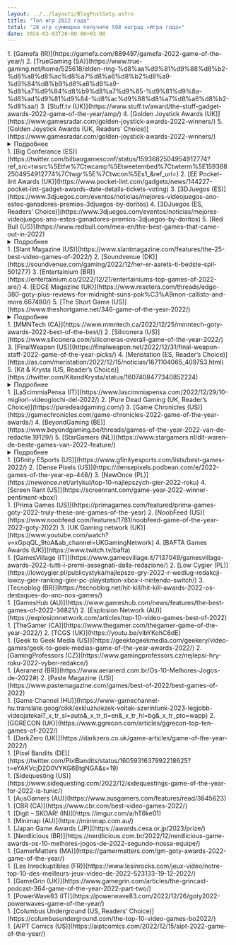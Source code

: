 ```yaml
---
layout: ../../layouts/BlogPostGoty.astro
title: "Топ игр 2022 года"
total: "28 игр суммарно получили 598 наград «Игра года»"
date: 2024-02-03T20:00:00+03:00
---
```


<div class="bg-bunker-900 rounded-2xl sm:px-7 px-3 sm:py-5 py-2 my-6">
<GotyGame
    image="/img/covers/elden-ring.jpg"
    place="1"
    game="Elden Ring"
    urlgame="https://en.bandainamcoent.eu/elden-ring/elden-ring"
    developer="From Software"
    awards="435"
    urlmeta="https://www.metacritic.com/game/elden-ring/"
    metascore="96"
    userscore="8.0"
    urlopen="https://opencritic.com/game/12090/elden-ring"
    openscore="95"
    hide_yt=""
    hide_steam=""
    hide_gog="hidden"
    hide_epic="hidden"
    hide_psn=""
    hide_xbox=""
    hide_nintendo="hidden"
    url_yt="https://www.youtube.com/watch?v=E3Huy2cdih0"
    url_steam="https://store.steampowered.com/agecheck/app/1245620/"
    url_gog=""
    url_epic=""
    url_psn="https://store.playstation.com/nl-nl/product/EP0700-PPSA04609_00-ELDENRING0000000"
    url_xbox="https://www.xbox.com/en-us/games/store/elden-ring/9p3j32ctxlrz"
    url_nintendo=""
/>
1. [Gamefa (IR)](https://gamefa.com/889497/gamefa-2022-game-of-the-year/)
2. [TrueGaming (SA)](https://www.true-gaming.net/home/525618/elden-ring-%d8%aa%d9%81%d9%88%d8%b2-%d8%a8%d8%ac%d8%a7%d8%a6%d8%b2%d8%a9-%d9%84%d8%b9%d8%a8%d8%a9-%d8%a7%d9%84%d8%b9%d8%a7%d9%85-%d9%81%d9%8a-%d8%ad%d9%81%d9%84-%d8%ac%d9%88%d8%a7%d8%a6%d8%b2-%d8%aa/)
3. [Stuff.tv (UK)](https://www.stuff.tv/award/the-stuff-gadget-awards-2022-game-of-the-year/amp/)
4. [Golden Joystick Awards (UK)](https://www.gamesradar.com/golden-joystick-awards-2022-winners/)
5. [Golden Joystick Awards (UK, Readers’ Choice)](https://www.gamesradar.com/golden-joystick-awards-2022-winners/)
<details>
  <summary>Подробнее</summary>

6. [Premios Xataka Orange (ES)](https://www.xataka.com/seleccion/ganadores-premios-xataka-orange-2022-oferta-black-friday)
7. [Esquire (US)](https://www.esquire.com/lifestyle/a41969689/esquire-gaming-awards-2022/)
8. [Entertainment.ie (IE)](https://entertainment.ie/gaming/best-games-of-2022-547491/)
9. [Digital Trends (US)](https://www.digitaltrends.com/gaming/best-video-games-2022-top-10/?utm_source=twitter&utm_medium=socialorg&utm_campaign=rss-feed)
10. [Trusted Reviews (UK)](https://www.trustedreviews.com/news/trusted-reviews-awards-2022-all-the-winners-revealed-4269718)
11. [Polygon (US)](https://www.polygon.com/what-to-play/22956981/best-games-2022-list)
12. [NME (UK)](https://www.nme.com/features/gaming-features/the-20-best-games-of-2022-3360445)
13. [Popaco (DK)](https://open.spotify.com/episode/7uPe7bp0x5CCzLOPDa47V5?go=1&sp_cid=e8acc88ec30a7b09142b70ba3120256d&utm_source=embed_player_p&utm_medium=desktop&nd=1)
14. [Brazil Game Awards (BR)](https://brazilgameawards.com.br/2022/12/06/confira-os-ganhadores-do-brazil-game-awards-2022/)
15. [Standard (UK)](https://www.standard.co.uk/tech/gaming/game-of-the-year-2022-elden-ring-modern-warfare-2-b1044140.html#comments-area)
16. [The Review Geek (UK)](https://www.thereviewgeek.com/top10-games2022/)
17. [IGN Japan (JP)](https://jp.ign.com/goty-2022/64394/feature/ign-japan-2022-top-10)
18. [Moyens I/O (UK)](https://uk.moyens.net/gaming/the-best-video-games-of-2022-10-games-not-to-be-missed-this-year/)
19. [Vulture (US)](https://www.vulture.com/article/best-video-games-2022.html)
20. [The Game Awards (US)](https://thegameawards.com/)
21. [Vigiato (IR)](https://vigiato.net/goty)
22. [Vigiato (IR, Readers’ Choice)](https://vigiato.net/p/342234)
23. [IGN (US)](https://www.ign.com/articles/best-game-2022)
24. [Den of Geek (US)](https://www.denofgeek.com/games/best-games-of-2022/?amp)
25. [Helden der Freizeit (DE)](https://www.heldenderfreizeit.com/22-top-games-2022/)
26. [GameSpot (US)](https://www.gamespot.com/articles/elden-ring-is-gamespots-game-of-the-year-2022/1100-6509957/)
27. [Empire (UK)](https://www.empireonline.com/gaming/features/best-games-2022/)
28. [Giant Bomb (US)](https://www.giantbomb.com/shows/giant-bombs-game-of-the-year-2022-day-3/2970-22045)
29. [Hobby Consolas (ES)](https://www.hobbyconsolas.com/listas/10-mejores-juegos-2022-redaccion-hobbyconsolas-1159827)
30. [WhatCulture (UK)](https://youtu.be/rt0oVbn2Vyw)
31. [VGC (UK)](https://www.videogameschronicle.com/features/vgcs-10-best-games-of-the-year-2022/)
32. [MakeUseOf (UK)](https://www.makeuseof.com/best-video-games-of-2022/)
33. [Geeks and Com’ (CA)](https://www-geeksandcom-com.translate.goog/2022/12/13/top-10-des-meilleurs-jeux-video-de-2022/?_x_tr_sl=auto&_x_tr_tl=en&_x_tr_hl=bg&_x_tr_pto=wapp)
34. [MeriStation (ES)](https://as.com/meristation/2022/12/16/reportajes/1671169995_094129.html)
35. [Roams (ES)](https://videojuegos.roams.es/amp/rankings/mejores-juegos-2022/)
36. [The Ringer (US)](https://www.theringer.com/platform/amp/video-games/2022/12/16/23512282/best-video-games-2022-top-10)
37. [Cerealkillerz (AT)](https://cerealkillerz.org/das-spiel-des-jahres-2022-die-wohl-leichteste-entscheidung-der-letzten-jahre/)
38. [GameLuster (US)](https://gameluster.com/gamelusters-2022-game-of-the-year-awards/)
39. [GamerFocus (CO)](https://www-gamerfocus-co.translate.goog/juegos/el-poporo-de-oro-2022-lista-completa-de-ganadores/?_x_tr_sl=auto&_x_tr_tl=en&_x_tr_hl=bg&_x_tr_pto=wapp)
40. [GamerFocus (CO, Readers’ Choice)](https://www-gamerfocus-co.translate.goog/juegos/el-poporo-de-oro-2022-lista-completa-de-ganadores/?_x_tr_sl=auto&_x_tr_tl=en&_x_tr_hl=bg&_x_tr_pto=wapp)
41. [But Why Tho? (US)](https://butwhytho.net/2022/12/16/top-video-games-2022/)
42. [NaviGames (ES)](https://www.navigames.es/articulos/los-goty-de-navigames-o-navigotys-2022/)
43. [GameHall (BR)](https://gamehall-com-br.translate.goog/os-melhores-jogos-do-ano-2022/?_x_tr_sl=auto&_x_tr_tl=en&_x_tr_hl=bg&_x_tr_pto=wapp)
44. [RDS – Jeus Video (CA)](https://jeuxvideo.rds.ca/les-meilleurs-jeux-video-de-2022-selon-rds-jeux-video/)
45. [WatchMojo (CA)](https://www.youtube.com/watch?v=xYzGtuIYnZU&ab_channel=WatchMojo.com)
46. [El País (ES)](https://elpais.com/babelia/2022-12-17/los-10-mejores-videojuegos-de-2022.html)
47. [eSport News Network (US)](https://estnn.com/estnn-game-of-the-year-2022-top-10-and-honorable-mention/)
48. [The A.V. Club (US)](https://www.avclub.com/the-15-best-games-of-2022-1849891249/slides/1)
49. [GamesRadar+ (US)](https://www.gamesradar.com/uk/)
50. [K-Selection (FR)](https://altselection.com/nos-10-meilleurs-jeux-videos-de-2022/)
51. [TuttoteK (IT)](https://www.tuttotek.it/videogiochi/speciali-videogiochi/migliori-videogiochi-2022-top-10)
52. [Spider’s Web (PL)](https://spidersweb.pl/2022/12/gra-2022-roku-top-najlepsze-najgorsze.html)
53. [Lunch Break Games (US)](https://www.lunchbreakgameblog.com/2022/12/14/lunch-break-games-top-10-games-of-2022/)
54. [Gaming Age (US)](https://gaming-age.com/2022/12/gaming-age-top-22-of-2022/)
55. [Xataka México (MX)](https://www.xataka.com.mx/seleccion/premios-xataka-mexico-2022-donde-a-que-precio-se-puede-comprar-mejor-tecnologia-ano)
56. [Way Too Many Games (US)](https://waytoomany.games/2022/12/16/top-20-best-games-of-2022/)
57. [4Players (DE)](https://www.4players.de/4players.php/spielinfonews/Allgemein/44080/2203551/4Players_Spiele_des_Jahres_2022-Platz_1_Elden_Ring.html)
58. [Polityka (PL)](https://www.polityka.pl/tygodnikpolityka/kultura/2194234,1,5-najlepszych-gier-2022-roku-kaskada-doznan-litry-adrenaliny.read)
59. [Twinfinite (US)](https://twinfinite.net/2022/12/game-of-the-year-2022/)
60. [mxdwn (US)](https://games.mxdwn.com/news/mxdwns-top-10-games-of-2022/)
61. [Famitsu (JP)](https://t.co/eVn3vzrJC2)
62. [APB Live (IN)](https://news.abplive.com/gaming/top-10-games-of-2022-elden-ring-god-of-war-ragnarok-stray-gran-turismo-playstation-pc-xbox-1571036/amp)
63. [Goomba Stomp (CA)](https://goombastomp.com/the-22-best-games-of-2022-part-2/)
64. [Unboxholics (GR)](https://twitter.com/Unboxholics/status/1605653011740639232?s=20&t=kOC8kEgS1yS-J6uGVU2x5w)
65. [Zing (CZ)](https://www.zing.cz/specialy/96406056/hry-roku-2022-podle-redakce-magazinu-zing/#:~:text=Elden%20Ring%20je%20nejlep%C5%A1%C3%AD%20hrou%20roku%202022.)
66. [SensCritique (FR, Readers’ Choice)](https://www.senscritique.com/top/resultats/les_meilleurs_jeux_video_de_2022/3167303)
67. [ActuGaming (FR)](https://www-actugaming-net.translate.goog/ag-awards-2022-recompenses-meilleurs-jeux-de-lannee-538521/?_x_tr_sl=auto&_x_tr_tl=en&_x_tr_hl=bg&_x_tr_pto=wapp)
68. [ActuGaming (FR, Readers’ Choice)](https://www-actugaming-net.translate.goog/ag-awards-2022-recompenses-meilleurs-jeux-de-lannee-538521/?_x_tr_sl=auto&_x_tr_tl=en&_x_tr_hl=bg&_x_tr_pto=wapp)
69. [Destructoid (US)](https://www.destructoid.com/destructoids-award-for-best-overall-game-of-2022-goes-to/)
70. [Cepkolik (TR)](https://www.cepkolik.com/2022nin-en-iyi-video-oyunlari-620084/)
71. [CHIP (DE)](https://levelup.chip.de/2022-im-ruckblick-das-waren-unsere-spiele-des-jahres/)
72. [Blog For Life (RU)](https://blogforlife.org/game/luchshie-igry-2022-goda.html/3)
73. [Nerdando (IT)](https://nerdando.com/2022/12/23/nerdando-awards-2022-videogames/)
74. [Nerdando (IT, Readers’ Choice)](https://nerdando.com/2022/12/23/nerdando-awards-2022-videogames/)
75. [WellPlayed (AU)](https://www.well-played.com.au/the-wellplayed-game-awards-2022-winners/)
76. [Wired Italy (IT)](https://www.wired.it/gallery/migliori-videogiochi-anno/)
77. [GameSpace (US)](https://www.gamespace.com/all-articles/news/announcing-the-gamespace-game-of-the-year-2022/)
78. [GamerGen (FR)](https://gamergen.com/actualites/jeux-de-annee-2022-grands-gagnants-selon-gamergen-com-goty-est-330486-7)
79. [Digital Spy (UK)](https://www.digitalspy.com/tech/g42295874/best-games-2022/)
80. [Why Now (UK)](https://whynow.co.uk/read/best-video-games-of-2022)
81. [Warsteiner (DE, Readers’ Choice) (Readers’ Choice)](https://twitter.com/Warsteiner_gg/status/1606316622137786369?s=20&t=EL8VcyxgXVjgBACgzbxhzg)
82. [Softpedia (RO)](https://news.softpedia.com/news/softpedia-s-game-of-the-year-2022-536709.shtml)
83. [The Games Machine (IT)](https://www.thegamesmachine.it/news-videogiochi-pc-ps4-xbox-wii-u-app/244819/tgm-awards-2022-ecco-il-nostro-goty-e-gli-altri-vincitori/)
84. [Game Informer (US)](https://www.gameinformer.com/goty-2022/2022/12/23/game-informers-top-10-games-of-2022?amp)
85. [NPR (US)](https://www.wbur.org/hereandnow/2022/12/16/top-video-games-year?s=09)
86. [Whatoplay (PH)](https://whatoplay.com/goty-2022/#staff-picks1)
87. [Whatoplay (PH, Readers’ Choice)](https://whatoplay.com/goty-2022/#community-favorite)
88. [Rocket Beans Gaming (DE)](https://www.youtube.com/watch?v=v-2u2whoq24)
89. [Flow Games Awards (BR)](https://www.youtube.com/watch?v=T675ZB0nsk0)
90. [Attack of the Fanboy (US)](https://attackofthefanboy.com/articles/attack-of-the-fanboys-game-of-the-year-2022/)
91. [EDGE Magazine (UK)](https://www.resetera.com/threads/edge-380-goty-plus-reviews-for-midnight-suns-pok%C3%A9mon-callisto-and-more.667480/)
92. [Gameranx (US)](https://www.youtube.com/watch?v=xg60_kRHCXs&ab_channel=gameranx)
93. [The Magic Rain (MY)](https://themagicrain.com/2022/11/our-2022-game-of-the-year-picks/)
94. [Clipset (ES)](https://clipset.com/mejores-gadgets-2022-premios-clipete-con-casi-40-regalos/)
95. [Alza (CZ)](https://www.alza.cz/nejlepsi-hry#article_part_01)
96. [Lifehacker.ru (RU)](https://lifehacker.ru/luchshaya-igra-2022/)
97. [Afisha Daily (RU)](https://afisha.sevastopol.su/luchshie-igry-i-dopolneniya-2022/)
98. [Inven (KR, Readers’ Choice)](https://www.inven.co.kr/webzine/news/?news=279054)
99. [The Loadout (UK)](https://www.theloadout.com/awards-2022)
100. [TechTudo (BR)](https://www.techtudo.com.br/noticias/2022/11/premio-melhores-do-ano-2022-veja-os-aparelhos-apps-e-jogos-vencedores.ghtml)
101. [Oretachino Game Awards (JP)](https://twitter.com/sogachin/status/1603406282656215040?s=20&t=-JxQYYoefbjon1bCZATTeg)
102. [DTF (RU, Readers’ Choice)](https://dtf.ru/games/1526221-luchshey-igroy-2022-goda-po-versii-chitateley-dtf-stala-elden-ring?s=09)
103. [TYGAwards (ES)](https://tygawards.com/#categories)
104. [Vandal (ES)](https://vandal.elespanol.com/reportaje/los-mejores-juegos-de-2022)
105. [Tvazteca (MX)](https://www.tvazteca.com/aztecadeportes/conoce-la-lista-de-los-mejores-videojuegos-de-este-2022)
106. [Perú21 (PE)](https://peru21.pe/videojuegos/te-traemos-los-siete-mejores-videojugos-del-2022-videos-videojuegos-2022-the-callisto-protocol-crisis-core-final-fantasy-vii-reunion-horizon-2-forbidden-west-xenoblade-chronicles-3-bayonetta-3-god-of-war-ragnarok-elden-ring-noticia/)
107. [BRCDEvg (MX)](https://www.youtube.com/watch?v=i0R8aK3P5wI)
108. [Orden del Pixel (AR)](https://ordenpixel.com/goty-2022-10-videojuegos-que-marcaron-nuestro-ano/)
109. [Gamer.nl (NL)](https://gamer.nl/artikelen/special/de-top-25-van-2022/?article-page=2)
110. [COGconnected (CA)](https://cogconnected.com/feature/video-game-of-the-year-2022/4/)
111. [Tectv (ES)](https://www.youtube.com/watch?v=sblkFpwxU7k)
112. [Viejos Pyasos (MX)](https://www.youtube.com/watch?v=QdgGzKv4Xs8)
113. [Nerd³ Awards (UK)](https://www.nerdcubed.co.uk/videos/nerdcubed-awards-2022-game-of-the-year-award/)
114. [Man of Many (AU)](https://manofmany.com/entertainment/gaming/best-games-of-2022)
115. [Metro GameCentral (UK)](https://metro.co.uk/2022/12/26/video-games-top-20-of-2022-the-best-games-of-the-year-17988935/)
116. [PandaAncha (MX)](https://www.pandaancha.mx/noticias/mejores-juegos-2022.html)
117. [Dense Pixels (US)](https://densepixels.podbean.com/e/2022-games-of-the-year-ep-448/)
118. [Critical Room (BR)](https://critical-room.com/2022/12/26/os-melhores-jogos-de-2022/)
119. [VentureBeat (US)](https://venturebeat.com/games/gamesbeats-2022-games-of-the-year/)
120. [Jovemnerd (BR)](https://jovemnerd.com.br/nerdbunker/melhores-games-do-ano/)
121. [DualShockers (UK)](https://www.dualshockers.com/dualshockers-game-of-the-year-winners-2022/)
122. [Filthy Casuals (AU)](https://www.filthycasuals.com.au/)
123. [Animal MX (MX)](https://animal.mx/ciencia-y-tecnologia/mejores-videojuegos-2022-xbox-playstation-nintendo-switch/)
124. [MP1st (US)](https://mp1st.com/news/mp1st-top-10-games-of-2022-and-game-of-the-year-winner)
125. [Topito (FR)](https://www.topito.com/top-meilleurs-jeux-videos-annee-2022)
126. [Vodafone (DE)](https://www.vodafone.de/featured/gaming/die-besten-games-2022-diese-5-gaming-highlights-haben-uns-besonders-viel-spass-gemacht/#/)
127. [Holopis (ID)](https://holopis.com/news/tekno/2022/12/25/160694/kaleidoskop-5-game-terbaik-selama-tahun-2022/)
128. [NaTemat (PL)](https://natemat.pl/456505,8-najlepszych-gier-2022)
129. [MinhutanMobile (VN)](https://minhtuanmobile.com/tin-tuc/top-10-tro-choi-dien-tu-hay-nhat-nam-2022-nhat-dinh-ban-phai-thu/)
130. [The Besties (US)](https://www.themcelroy.family/2022/12/16/23511914/the-besties-besties-2022-goty-extravaganza-part-one)
131. [AndGamingForAll (ES)](https://andgamingforall.com/goty-2022-cual-ha-sido-el-mejor-juego-del-ano/)
132. [Lega Nerd (IT)](https://leganerd.com/2022/12/26/videogiochi-i-migliori-e-i-peggiori-del-2022/)
133. [HernáZóna (SK)](https://hernazona.aktuality.sk/clanok/YgNEKLe/najlepsie-hry-roka-2022-podla-hernazonask/)
134. [GameTyrant (US)](https://gametyrant.com/news/gametyrants-top-5-games-of-2022)
135. [ComicBook.com (US)](https://comicbook.com/gaming/news/golden-issue-award-2022-game-of-the-year/)
136. [SaveTheGame (US)](https://www.youtube.com/watch?v=89G-6BN7Wt0)
137. [Rozetked (UAE)](https://rozetked.me/articles/26846-top-10-igr-2022-goda)
138. [Dev.ua (UAE)](https://dev.ua/ru/news/games-2022-1672064876)
139. [CNN Español (ES)](https://cnnespanol.cnn.com/2022/12/27/10-mejores-videojuegos-2022-orix/)
140. [Cassahorrores (ES)](https://casahorrores.com/los-mejores-videojuegos-de-2022)
141. [GameWorld (GR)](https://www.gameworld.gr/columns/best-of/50697-best-of-top-10-games-2022)
142. [Síntesis del Golfo (MX)](https://www.sintesisdelgolfo.com/votamos-por-el-juego-del-ano-2022-de-sintesis-del-golfo-quien-ganara/?utm_source=ReviveOldPost&utm_medium=social&utm_campaign=ReviveOldPost)
143. [Alerta (ES)](https://www.eldiarioalerta.com/articulo/video-juegos/diez-mejores-videojuegos-2022/20221227234201488066.html)
144. [Filmweb (PL)](https://www.filmweb.pl/video/Checkpoint/Najlepsze+gry+2022+roku+-+Z%C5%82ota+10+redakcji+Filmwebu-63689)
145. [Den of Geek (US, Readers’ Choice)](https://www.denofgeek.com/games/best-games-of-2022/)
146. [Digitec (CH, Readers’ Choice)](https://www.digitec.ch/en/page/choose-the-best-game-of-the-year-25740)
147. [Joinnus (PL)](https://blog.joinnus.com/adios-2022-los-mejores-videojuegos-que-se-lanzaron-este-2022/)
148. [Chicland & Friends (ES, Readers’ Choice)](https://twitter.com/ChiclanaFriends/status/1608037152809418752?ref_src=twsrc%5Etfw%7Ctwcamp%5Etweetembed%7Ctwterm%5E1608037152809418752%7Ctwgr%5E%7Ctwcon%5Es1_&ref_url=)
149. [Vigamus Magazine (IT)](https://www.vigamusmagazine.com/254418/vmag-awards-2022-tutti-i-vincitori-della-nostra-redazione/)
150. [Into The Aether (US)](https://www.youtube.com/watch?v=Gj7KWMce7ao)
151. [Beauty and the Gamer (FR)](https://podcast.ausha.co/la-belle-et-le-gamer/episode-261-le-jeu-de-l-annee-2022)
152. [AllGamersIn (ES)](https://allgamersin-com.translate.goog/articulo-votamos-por-el-goty-2022-de-allgamersin-quien-ganara/?_x_tr_sl=auto&_x_tr_tl=en&_x_tr_hl=bg&_x_tr_pto=wapp)
153. [Power Unlimited (NL, Reader’s Choice)](https://pu.nl/artikelen/feature/de-10-beste-games-volgens-de-pu-community-van-2022/)
154. [MovieZine (SE)](https://www-moviezine-se.translate.goog/nyheter/arets-basta-spel-2022?_x_tr_sl=auto&_x_tr_tl=en&_x_tr_hl=bg&_x_tr_pto=wapp)
155. [Atomix (MX)](https://atomix.vg/especial-los-mejores-juegos-del-ano-2022-atomix-podcast-394/)
156. [Itzine (RU)](https://itzine.ru/smthelse/columns/best-games-2022-for-pc-consoles-mob.html)
157. [Lifehacker.ru (RU, Reader’s Choice)](https://lifehacker.ru/itogi-2022-mnenie-chitatelej/amp/)
158. [Gamer Norway (NO)](https://www.gamer.no/artikler/vi-har-karet-arets-beste-spill-og-storste-skuffelser-del-1/515792)
159. [Tus Videojuegos (SPA)](https://tus-videojuegos.com/mejores-videojuegos-de-2022/)
160. [GamingBulgaria (BU)](https://gamingbulgaria.com/news/klasaciq-nai-dobrite-igri-za-2022/)
161. [The Outerhaven (US)](https://www.theouterhaven.net/2022/12/the-outerhavens-2022-games-of-the-year/)
162. [Swapping Joysticks (UK)](https://twitter.com/SwapJoysticks/status/1608206230526246917?ref_src=twsrc%5Etfw%7Ctwcamp%5Etweetembed%7Ctwterm%5E1608206230526246917%7Ctwgr%5E%7Ctwcon%5Es1_&ref_url=)
163. [Tom’s Hardware Italy – Game Division (IT, Readers’ Choice)](https://www.tomshw.it/videogioco/gioco-dellanno-2022-votate-il-vostro-goty/)
164. [GameVicio (BR)](https://www-gamevicio-com.translate.goog/noticias/2022/12/confira-os-vencedores-do-the-gamevicio-awards-2022/?_x_tr_sl=auto&_x_tr_tl=en&_x_tr_hl=bg&_x_tr_pto=wapp)
165. [GameVicio (BR, Readers’ Choice)](https://www-gamevicio-com.translate.goog/noticias/2022/12/confira-os-vencedores-do-the-gamevicio-awards-2022/?_x_tr_sl=auto&_x_tr_tl=en&_x_tr_hl=bg&_x_tr_pto=wapp)
166. [Ars Technica (US)](https://arstechnica.com/gaming/2022/12/ars-technicas-best-video-games-of-2022/)
167. [Gameswelt (DE)](https://www.gameswelt.de/top-10/special/die-favoriten-der-gameswelt-redaktion-317860/9)
168. [Si No Sabes, Pacote Metes (ES)](https://pacot.es/latest)
169. [Geek Network (US)](https://geek-network.com/best-video-games-of-2022/)
170. [Minimap (KR, Readers’ Choice)](https://minimap.net/magazine/2022-goty)
171. [Standard Media (KE)](https://www.standardmedia.co.ke/entertainment/arts-and-culture/article/2001464083/top-video-games-of-2022)
172. [Gamertag Radio (US)](https://www.gamertagradio.com/2022/12/game-of-the-year-2022/)
173. [ITHardware.pl (PL)](https://ithardware.pl/artykuly/najlepsze_gry_2022_top_10-25007.html)
174. [MinnMax (US)](https://www.youtube.com/watch?v=1vaeSJi4ZdA)
175. [FrenchSpin (FR)](https://frenchspin.fr/2022/12/rdv-jeux-273-goty-2022-nos-jeux-de-lannee/)
176. [Ultraverso (BR)](https://www.youtube.com/watch?v=U6nhuxq91XY)
177. [Malditos Nerds (AR)](https://malditosnerds.com/)
178. [Stevivor (AU)](https://stevivor.com/features/goty/best-game-2022-game-of-the-year-2022-elden-ring/)
179. [New Game Plus.tv (AR)](https://ngpmedia.com/)
180. [Freaking.News (IT)](https://freaking.news/2022/12/29/migliori-videogiochi-2022/)
181. [XTgamer (DE)](https://www.xtgamer.de/2022/12/23/xtgamer-awards-2022-die-gewinner/)
182. [IGN Japan (JP, Readers’ Choice)](https://jp.ign.com/users-choice/64826/feature/2022elden-ringusers-choice-2022)
183. [Gamefinity (ID)](https://gamefinity.id/game/ini-dia-5-game-terbaik-yang-rilis-selama-tahun-2022/)
184. [MilleniumGG (BR)](https://br.millenium.gg/noticias/13305.html)
185. [DailyNews Thailand/Pee Che Games (TH)](https://www.dailynews.co.th/news/1817919/)
186. [Deutscher Computerspielpreis (DE)](https://deutscher-computerspielpreis.de/gewinner/elden-ring/)
187. [RedCapes (IT)](https://redcapes.it/i-migliori-videogiochi-del-2022-secondo-redcapes-it/7/)
188. [Laser Time (US)](https://www.lasertimepodcast.com/2022/12/29/our-top-10-games-of-2022-part-2-vidjagame-apocalypse-504/)
189. [Eurogamer (UK)](https://www.eurogamer.net/the-best-games-of-2022)
190. [The Telegraph (UK)](https://www.telegraph.co.uk/gaming/features/best-video-games-2022/)
191. [FZ (SE, Readers’ Choice)](https://www.fz.se/artikel/292579-elden-ring-ar-arets-basta-spel-enligt-fz-lasarna)
192. [Fextralife (US)](https://youtu.be/Ypk-x2udBzc)
193. [SpazioGames (IT)](https://www-spaziogames-it.translate.goog/spaziogames-awards-2022/?_x_tr_sl=auto&_x_tr_tl=en&_x_tr_hl=bg&_x_tr_pto=wapp)
194. [SpazioGames (IT, Readers’ Choice)](https://www-spaziogames-it.translate.goog/spaziogames-awards-2022/?_x_tr_sl=auto&_x_tr_tl=en&_x_tr_hl=bg&_x_tr_pto=wapp)
195. [Art and Pia (US)](https://artandpia.com/game-of-the-year-2022-elden-ring/)
196. [Hynerd (IT)](https://www.hynerd.it/hynerd-game-awards-migliori-giochi-2022/)
197. [Phenixx Gaming (US)](https://phenixxgaming.com/2022/12/30/phenixx-gamings-game-of-the-year-staff-picks-2022/)
198. [JV le magazine (FR](https://twitter.com/JVlemag/status/1608821646948962305?ref_src=twsrc%5Etfw%7Ctwcamp%5Etweetembed%7Ctwterm%5E1608821646948962305%7Ctwgr%5E%7Ctwcon%5Es1_&ref_url=)
199. [GameSpew (UK)](https://www.gamespew.com/2022/12/gamespews-best-games-of-the-year-2022/)
200. [GameShot (KR)](http://www.gameshot.net/common/con_view.php?code=GA63aea836535e9)
201. [Cafe Bazi (IR)](https://www.youtube.com/watch?v=WsHwHbefASI&t=348s&ab_channel=cafebazi)
202. [The Lost Gamer (US)](https://twitter.com/thelostgam3r/status/1608898542449610753)
203. [Kotaku (US)](https://kotaku.com/goty-best-games-2022-elden-ring-god-war-ragnarok-marvel-1849934499)
204. [No Soy Gamer (PE)](https://www.nosoygamer.com/2022/12/top-50-mejores-juegos-del-ano-2022.html)
205. [GRYOnline (PL)](https://www.gry-online.pl/S018.asp?ID=3735&STR=15)
206. [Lords of Gaming (US)](https://lordsofgaming.net/2022/12/golden-lance-for-game-of-the-year/)
207. [Busch League Gaming (US)](https://www.youtube.com/watch?v=IEEl3S9jBxE&t=5592s&ab_channel=BuschLeagueGaming)
208. [The Game Butler (CA)](https://thegamebutler.com/2022/12/29/the-15-best-video-games-of-2022/)
209. [Konnektor (HU)](https://konnektor.org/post/704588591836413952/671-2022-konnektor-top10-mp3-a-mai)
210. [Salongaming (CA)](https://www.salongaming.ca/2022/12/nos-jeux-video-de-lannee-2022.html)
211. [Gamer365 (HU, Readers’ Choice)](https://www.gamer365.hu/article/2022-goty-10-1)
212. [Kakuchopurei (MA, Reader’s Choice)](https://twitter.com/Kakuchopurei/status/1608740477708402688?ref_src=twsrc%5Etfw%7Ctwcamp%5Etweetembed%7Ctwterm%5E1608740477708402688%7Ctwgr%5E%7Ctwcon%5Es1_&ref_url=)
213. [Akihabara Blues (ES)](https://akihabarablues.com/los-goty-2022-de-la-redaccion-de-akb/)
214. [3DNews (RU, Readers’ Choice)](https://www.youtube.com/watch?v=suJbKyGSwxQ&ab_channel=3DNews-DailyDigitalDigest)
215. [Ali213 (CN)](https://www.ali213.net/news/html/2022-12/729631_11.html)
216. [Nextlander (US)](https://open.spotify.com/episode/12C8YIGOZB3LYnvcsVQDAh?go=1&sp_cid=e8acc88ec30a7b09142b70ba3120256d&utm_source=embed_player_p&utm_medium=desktop&nd=1)
217. [La Creme du Gaming (FR)](https://www.lacremedugaming.fr/le-mag/edito/meilleurs-jeux-2022-158074.html)
218. [GamersGlobal (DE)](https://www.gamersglobal.de/report/die-besten-spiele-2022?page=0%2C8#h3num10)
219. [Cybersport (RU)](https://www.cybersport.ru/tags/games/luchshie-igry-2022-goda-po-versii-cybersport-ru?_x_tr_sl=auto&_x_tr_tl=en&_x_tr_hl=bg&_x_tr_pto=wapp)
220. [Liberation ”Silence on joue!” (FR)](https://www.liberation.fr/culture/jeux-video/silence-on-joue-les-prix-de-la-communaute-pour-les-jeux-de-2022-20221230_YMNZNAO25NHNRJF24IENAMO76I/?utm_medium=Social&utm_source=Twitter&xtor=CS7-51-#Echobox=1672417126-1)
221. [Todas Gamers (ES)](https://todasgamers.com/2022/12/29/game-of-the-year-2022/)
222. [ErrekGamer (ES)](https://errekgamer.com/2022/12/06/goty-2022-errekgamer/)
223. [Niewsblad (BE)](https://www.nieuwsblad.be/cnt/dmf20221227_97582327)
224. [NewGamePlus.tv (AU)](https://twitter.com/NewGamePlusTV)
225. [The-Avocado (US, Readers’ Choice)](https://the-avocado.org/2022/12/29/the-pits-2022-results/)
226. [Akihabara Blues (ES, Readers’ Choice)](https://akihabarablues.com/presentando-los-goty-2022-de-la-comunidad-de-akb/)
227. [Gamereactor Denmark (DK)](https://www.gamereactor.dk/gamereactors-game-of-the-year-2022-bedste-spil-1133043/)
228. [Tabletowo (PL)](https://www.tabletowo.pl/najlepsze-gry-roku-2022-wybor-redakcji/)
229. [Cubiq (RU)](https://cubiq.ru/luchshie-igry-2022-goda/)
230. [Esports Illustrated FN (US)](https://esi.si.com/news/our-game-of-the-year-selections-for-2022)
231. [iDNES – Bonusweb (CZ)](https://www.idnes.cz/hry/magazin/hra-roku-2022-redakce-bonusweb.A221220_163652_bw-magazin_oz)
232. [TheSixthAxis (UK)](https://www.thesixthaxis.com/2022/12/31/game-of-the-year-2022-overall-winner/)
233. [M! Games / MANIAC (DE)](https://www.maniac.de/extended/die-spiele-des-jahres-2022/)
234. [Inverse (US)](https://www.inverse.com/gaming/game-of-the-year-2022-elden-ring)
235. [Logitech G (US)](https://www.youtube.com/watch?v=uD5wHpVq7VY&ab_channel=LogitechG)
236. [Power Unlimited (NL)](https://www.youtube.com/watch?v=BvD8G20z9og&ab_channel=PowerUnlimited)
237. [Playground (RU, Readers’ Choice)](https://www.playground.ru/goty/2022)
238. [Zing (CZ)](https://www.zing.cz/specialy/96407397/vysledky-hlasovani-ctenaru-o-hre-roku-2022/)
239. [Hardware Zone (SG)](https://www.hardwarezone.com.sg/feature-look-back-2022-10-best-games-year)
240. [Shacknews (US)](https://www.shacknews.com/article/133501/shacknews-game-of-the-year-2022-elden-ring)
241. [Beauty and the Gamer (FR, Reader’s Choice)](https://twitter.com/BelleEtLeGamer/status/1609232963912302592?ref_src=twsrc%5Etfw%7Ctwcamp%5Etweetembed%7Ctwterm%5E1609232963912302592%7Ctwgr%5E%7Ctwcon%5Es1_&ref_url=)
242. [Seriously Average Gamers (UK)](https://seriouslyaverage.co.uk/the-2022-seriously-average-game-awards/)
243. [EGM (US)](https://egmnow.com/egms-best-of-2021-1-psychonauts-2/)
244. [IlVideogioco (IT)](https://www-ilvideogioco-com.translate.goog/2022/12/31/goty-2022-edizione-ilvideogioco/?_x_tr_sl=it&_x_tr_tl=en&_x_tr_hl=it&_x_tr_pto=wapp)
245. [Eurogamer Benelux (NL)](https://www.youtube.com/watch?time_continue=90&v=zLdqNYmMCtU&feature=emb_title&ab_channel=EurogamerBenelux)
246. [Eurogamer Spain (ES)](https://www.youtube.com/watch?v=KkD3bRoyj18&ab_channel=Eurogamerspain)
247. [NerdView (BR)](https://www.instagram.com/p/Cm17Li5OZ1S/)
248. [Gameffine (IN, Readers’ Choice)](https://www.youtube.com/watch?v=B5W8PI0Z1VM&ab_channel=Gameffine)
249. [Ruliweb (KR)](https://bbs.ruliweb.com/news/523/read/176587)
250. [Grumpy Gamers (UK)](https://www.buzzsprout.com/1426459/11933046-114-game-of-the-year-show-2022-feat-deadbeatpunk)
251. [Filthy Casuals (AU, Reader’s Choice)](https://shows.acast.com/filthycasualswithtommydassalobenvernelandadamknox/episodes/episode-375-game-of-the-year-2022-part-two)
252. [SomHráč (SK)](https://somhrac.sk/2023/01/01/hry-roku-2022-podla-redakcie-somhrac-sk/)
253. [Multiplayer.it (IT, Readers’ Choice)](https://multiplayer.it/sondaggi/quale-e-stato-il-miglior-gioco-dellanno_2407/)
254. [GameMAG (RU)](https://gamemag.ru/specials/174555/goty-2022-gamemag-top)
255. [Eurogamer (UK, Readers’ Choice)](https://www.eurogamer.net/eurogamer-readers-top-50-games-of-2022)
256. [Twisted Voxel (US)](https://twistedvoxel.com/twisted-voxel-game-of-the-year-2022/)
257. [Eurogamer Germany (DE)](https://www.eurogamer.de/die-50-besten-spiele-im-jahr-2022-platz-10-bis-1)
258. [Fire Escape (US)](https://www.youtube.com/watch?time_continue=17544&v=v6N2BstdkP8&feature=emb_title&ab_channel=DanRyckert)
259. [Half Glass Gaming (US)](https://halfglassgaming.com/2022/12/elden-ring-is-half-glass-gamings-2022-game-of-the-year/)
260. [Kakuchopurei (MA)](https://www.kakuchopurei.com/2023/01/kakuchopurei-best-30-games-of-2022-1/)
261. [IGN Latinoamérica (LATAM)](https://twitter.com/IGNLatam/status/1607814341390405632?ref_src=twsrc%5Etfw%7Ctwcamp%5Etweetembed%7Ctwterm%5E1607814341390405632%7Ctwgr%5E%7Ctwcon%5Es1_&ref_url=)
262. [Svet Kompjutera (SK)](https://www.sk.rs/clanak/3563/top-test-play-10-najboljih-igara-u-2022-godini)
263. [Go4Games (RO)](https://www.go4games.ro/stiri-si-articole/diverse/jocurile-anului-2022-partea-a-5-a-jocului-anului-si-dezamagirea-anului-19354410/)
264. [IGN Israel (IS)](https://il.ign.com/games/68176/feature/mshhky-hshnh-shl-tsvvt-ign-yshral-2022)
265. [WorthPlaying (US)](https://worthplaying.com/event/Top_Games/top-games-of-2022/135269-worthplayings-top-games-of-2022-countdown-10-1/)
266. [GSTV (RU)](https://www.youtube.com/watch?v=x-qkfM4R_i8&ab_channel=GSTV)
267. [DroppedFrames (US)](https://droppedframes.libsyn.com/dropped-frames-episode-329)
268. [DroppedFrames (US, Reader’s Choice)](https://dfgoty.com/results/2022/)
269. [Level1 (EE)](https://www.youtube.com/watch?v=jCKnsOvJrco&t=2000s&ab_channel=Level1)
270. [Meristation (ES, Reader’s Choice)](https://as.com/meristation/2022/12/15/noticias/1671104065_409753.html)
271. [Milenio (SPA)](https://www.milenio.com/tecnologia/videojuegos/mejores-videojuegos-en-2022-y-los-mas-esperados-en-2023)
272. [StopGame (RU, Readers’ Choice)](https://stopgame.ru/show/131846/itogi_2022_go_igrovogo_goda)
273. [3DNews (RU)](https://3dnews.ru/1079199/luchshie-igri-2022-goda)
274. [Log On Games (US)](https://www.youtube.com/watch?v=DNitkH1At8c&feature=youtu.be&ab_channel=LogOnGames)
275. [BerazateGames (ES)](https://berazategames.com.ar/resena/elden-ring/)
276. [Gi Podcast (US)](https://www.youtube.com/watch?v=Fc2KVd8GbFw&t=4341s&ab_channel=Gamingilluminaughty)
277. ~Loading.se (SE, Readers’ Choice)](https://loading.se/post/63b1fc4c3ed3ae9fd501b6b5)
278. [Playground (RU)](https://www.playground.ru/misc/opinion/luchshie_igry_2022_goda_tseremoniya_nagrazhdeniya-1255133)
279. [Story Mode Gaming (AU)](https://youtu.be/Iwany2uUCp4?t=9303)
280. [SweClockers (SE, Readers’ Choice)](https://www.sweclockers.com/artikel/35455-sweclockers-medlemmar-hyllar-elden-ring-som-2022-ars-basta-spel)
281. [Konsol Üssü (TR)](https://www.youtube.com/watch?v=nLBf89zz5Cg&t=156s&ab_channel=Konsol%C3%9Css%C3%BC)
282. [Multiplayer (TR)](https://www.youtube.com/watch?t=2366&v=xeeS5Bx5SYQ&feature=youtu.be&ab_channel=Multiplayer)
283. [Disgusting Men (RU)](https://disgustingmen.com/games/elden-ring-goty-2022/)
284. [Any Button Gaming (UK)](https://www.ab-gaming.com/the-abg-game-of-the-year-2022/)
285. [LOS40 (MX)](https://www.ab-gaming.com/the-abg-game-of-the-year-2022/)
286. [JeuxVideo-Live (FR)](https://www.jeuxvideo-live.com/news/le-top-10-des-meilleurs-jeux-pc-consoles-de-2022-788166.html#item=1)
287. [Play!Zine (CR)](http://chrome-extension//efaidnbmnnnibpcajpcglclefindmkaj/https://www.play-zine.com/play!zine165-januar2023.pdf)
288. [CriticalHits (BR)](https://criticalhits-com-br.translate.goog/games/os-melhores-jogos-do-ano-critical-awards-2022/?_x_tr_sl=auto&_x_tr_tl=en&_x_tr_hl=bg&_x_tr_pto=wapp)
289. [Team Comics (BR)](https://teamcomics.com.br/melhores-jogos-do-ano-segundo-a-team-comics/)
290. [The Smash Hit Chronicles (US)](https://www.theshchronicles.com/post/tshc-rewind-2022)
291. [Kit & Krysta (US)](https://www.youtube.com/watch?v=a4w7jIRqUiM&ab_channel=Kit%26Krysta)
292. [TudoGames (BR)](https://www.tudocelular.com/curiosidade/noticias/n200304/tudogames-retrospectiva-lancamentos-2022.html)
293. [Konzolista (CZ)](https://www.konzolista.cz/clanky/special/hra-roku-2022-dle-redakce-i-ctenaru-konzolista-cz)
294. [NeoFusion (BR)](https://neofusion.com.br/materia/lista/os-25-melhores-jogos-de-2022/)
295. [Ilta-Sanomat (FI)](https://www.is.fi/digitoday/esports/art-2000009267885.html)
296. [ilta-Sanomat (FI, Reader’s Choice)](https://www.is.fi/digitoday/esports/art-2000009267885.html)
297. [GamePro (DE)](https://www.gamepro.de/artikel/gamepro-highlights-2022,3388043.html)
298. [Areajugones (ES)](https://areajugones.sport.es/videojuegos/areajugones-no-tiene-un-goty-para-2022-pero-si-que-lo-tienen-las-personas-que-forman-este-equipo/)
299. [Eurogamer Poland (PL)](https://www.eurogamer.pl/gry-roku-2022)
300. [MKAU Gaming (AU)](https://www.mkaugaming.com/mkau-gaming-games-of-the-year-2022-reviewers-edition/)
301. [Pfangirl (ZA)](https://www.pfangirl.com/gaming/our-2022-game-of-the-year-awards/)
302. [BitWares (ES)](https://bitwares.net/mejores-videojuegos-del-2022-segun-bitwares/)
303. [Exputer (UAE)](https://exputer.com/exputer/best-games-of-2022/)
304. [Gamesource (IT)](https://www.gamesource.it/editoriali/goty-2022-i-nostri-migliori-giochi-dellanno/)
305. [UAGNA (IT)](https://www.uagna.it/videogiochi/uagna-awards-2022-i-migliori-e-non-solo-videogiochi-dellanno-170290)
306. [Goodnight Groofs (US)](https://goodnightgroofs.com/2023/01/02/2022-game-of-the-year-elden-ring/)
307. [Triple Click (US)](https://maximumfun.org/episodes/triple-click/our-favorite-video-games-of-2022/)
308. [IGN Benelux (NL)](https://nl.ign.com/ign-benelux-podcast/141223/news/dit-zijn-onze-favoriete-games-en-trends-van-2022-side-quest-podcast)
309. [Backlog Battle (US, Reader’s Choice)](https://www.youtube.com/watch?v=SP34E42ZmIQ&ab_channel=BacklogBattle)
310. [UAGNA (IT, Readers’ Choice)](https://www.uagna.it/videogiochi/uagna-awards-2022-i-migliori-e-non-solo-videogiochi-dellanno-170290)
311. [Nexus Hub (SA)](https://nexushub.co.za/nexus/nexus-hub-game-of-the-year-choices-2022.html)
312. [PCB (FI)](https://pelaajaboardcast.fi/pbcn-goty-valinnat-vuodelle-2022/)
313. [Chron (US)](https://www.chron.com/culture/article/best-games-2022-17638285.php)
314. [BeyondGaming (BE)](https://www.beyondgaming.be/threads/games-of-the-year-2022-van-de-redactie.19129/)
315. [GameKapocs (HU)](https://www.gamekapocs.hu/cikk/4045/2022_legjobb_jatekai_szerintunk)
316. [ESTNN (US)](https://estnn.com/estnn-game-of-the-year-2022-top-10-and-honorable-mention/)
317. [VG24 (GR)](https://vg24.gr/vg24-game-of-the-year-2022/)
318. [StarGamers (NL)](https://www.stargamers.nl/dit-waren-de-beste-games-van-2022-feature/)
319. [NCR Awards (IT)](https://nascecresceignora.it/ncr-awards-ecco-i-migliori-giochi-del-2022-secondo-la-nostra-redazione/)
320. [ZMart (CL, Readers’ Choice)](https://twitter.com/ZmartGames/status/1610294938708615168)
321. [Backloggd (US, Readers’ Choice)](https://www.backloggd.com/goty/2022/results/)
322. [Automaton Media (JP)](https://automaton-media.com/articles/columnjp/20221231-232414/)
323. [GeekVilág (HU)](https://geekvilag.hu/featured/geekvilag-ev-jateka-dijkioszto-2022/)
324. [SomosNDGX (PE)](https://www.youtube.com/watch?v=hOs483Sl97Y&t=4617s&ab_channel=SomosNDGX)
325. [GameCritics (US)](https://soundcloud.com/user-200756560/so-videogames-episode-317-goty-2022?si=c08dff3dd4a94ff7a716cd43ffa97c0d&utm_source=clipboard&utm_medium=text&utm_campaign=social_sharing#t=2%3A20%3A08)
326. [FPShouters (US)](https://open.spotify.com/episode/6r4ZD183Fkzlf0rUJjGVK5)
327. [Link To The Cast (UK)](https://soundcloud.com/link-to-the-cast/link-to-the-cast-goty-2022-part-4)
328. [HCL (HR)](https://www.hcl.hr/zlatni-dabar/ove-ste-igre-proglasili-najboljima-2022-godini-197081/)
329. [Hello Friki (ES)](https://www.hellofriki.com/hf-13x14-videojuegos-top5-de-2022-high-on-life-pokemon-arceus-gungrave-gore/)
330. [Digikala Mag (IR)](https://www.digikala.com/mag/the-50-best-video-games-of-2022/)
331. [FNgamer (US)](https://www.youtube.com/watch?v=yaqCdNR3jMs&ab_channel=YourFriendlyNeighborhoodGamers)
332. [Zone of Games (RU, Readers’ Choice)](https://www.zoneofgames.ru/articles/72108-igry-goda--22-luchshaya-igra-2022-goda-i-samye-ozhidaemye-igry.html)
333. [Multiplayer.it (IT)](https://multiplayer.it/articoli/gioco-anno-2022-di-multiplayerit.html)
334. [The Breeze (US, Readers’ Choice)](https://www.breezejmu.org/culture/the-breezes-2022-video-games-of-the-year/article_52ca1416-8d0f-11ed-9d1b-07e4d268b029.html)
335. [RadCrew (NO)](https://www.radcrew.net/show/vare-favorittspill-fra-2022)
336. [MinnMax (US, Readers’ Choice)](https://www.youtube.com/watch?v=3vu4-7h4XcY)
337. [Par30Game (IR)](https://par30games.net/192944/the-best-game-of-the-year-2022/)
338. [Hokanko-Alt (JP, Reader’s Choice)](https://blog.hokanko-alt.com/archives/60076531.html)
339. [DesConsolados (ES)](https://www.desconsolados.com/2023/01/03/los-mejores-juegos-de-2022-para-la-redaccion/)
340. [Mirf.ru (RU)](https://www.mirf.ru/games/videogames/luchshie-videoigry-2022-fantasticheskie-blokbastery/)
341. [Equinox LATAM Game Awards (MX)](https://www.levelup.com/noticias/708332/Equinox-LATAM-Game-Awards-2022-conoce-al-GOTY-y-a-todos-los-ganadores-de-la-entrega-de-premios)
342. [Red Bull (TR)](https://www.redbull.com/tr-tr/2022-en-iyi-oyunlar)
343. [GameRevolution (US)](https://www.gamerevolution.com/games/931103-gamerevolutions-game-of-the-year-2022)
344. [Gamer’s Little Playground (US)](https://www.youtube.com/watch?v=wSW4Ei-A8X4&t=3s&ab_channel=Gamer%27sLittlePlayground)
345. [Merlin’in Kazani (TR, Readers’ Choice)](https://www.merlininkazani.com/2022nin-en-iyi-oyunlari-belli-oldu-makale-123541)
346. [Multiplayer (TR, Reader’s Choice)](https://twitter.com/Multiplayer_TV/status/1611741969910484993)
347. [Game\*Spark (JP, Readers’ Choice)](https://www.gamespark.jp/article/2023/01/07/125963.html)
348. [FlipScreen Games (US)](https://youtu.be/yYhmkgJDoUM)
349. [The Pixels (AK, Reader’s Choice)](https://www.the-pixels.com/2023/01/04/the-pixel-awards-game-of-the-year-2022-voting/)
350. [Igromania (RU)](https://www.igromania.ru/amp/article/32298/Igra_goda_God_of_War_Ragnarok_A_Plague_Tale_Requiem_Pentiment_Stray_Elden_Ring.html)
351. [Everyeye (IT, Readers’ Choice)](https://www.everyeye.it/sondaggi/everyeye-awards-2022-vota-miglior-videogioco-anno-1943.html)
352. [CentrumHer (SK, Readers’ Choice)](https://www.centrumher.eu/takto-ste-hlasovali-za-hru-roka-2022-ste-zvolili-elden-ring)
353. [Hey Poor Player (US)](https://www.heypoorplayer.com/2023/01/10/hey-poor-players-top-25-games-of-2022/)
354. [Sector.sk (SK)](https://www.sector.sk/clanok/38492/najlepsie-hry-roka-2022.htm)
355. [Nuevarioja (ES)](https://www.nuevarioja.com.ar/suplemento-1591/lo-mejor-del-2022.htm)
356. [BigBadDice (PL)](https://bigbaddice.pl/najlepsze-gry-wideo-2022-roku-poza-schematami/)
357. [Passionidigitali (IT)](https://www.passionidigitali.it/)
358. [CooldownTime (US)](https://cooldowntime.com/episode/the-top-10-best-games-of-2022-game-of-the-year-deliberations-episode-90)
359. [Nerd Out (US)](https://twitter.com/NerdOutMusic/status/1610335316572782593?ref_src=twsrc%5Etfw%7Ctwcamp%5Etweetembed%7Ctwterm%5E1610335316572782593%7Ctwgr%5E%7Ctwcon%5Es1_&ref_url=)
360. [Cinelinx (US, Reader’s Choice)](https://www.cinelinx.com/news/culture/cinelinxs-game-of-the-year-2022/)
361. [New Game Network (CA)](https://www.newgamenetwork.com/article/2627/5/game-of-the-year-awards-2022/)
362. [4Player (US, Readers Choice)](https://4playernetwork.com/)
363. [Gameliner (NL, Reader’s Choice)](https://youtu.be/VO2fcLRA1Fw)
364. [GoHa.ru (RU, Readers’ Choice)](https://www.goha.ru/rezultaty-goharu-awards-2022-i-obyavlenie-pobeditelej-rozygrysha-l5mNgN)
365. [Pod Cavern (CA)](https://www.podcavern.com/142-top-5-video-games-of-2022/)
366. [Games.cz (CZ, Readers’ Choice)](https://games.tiscali.cz/z-redakce/best-of-2022-vsichni-vitezove-pohromade-547962)
367. [TechRaptor (US)](https://techraptor.net/blog/2022-game-of-the-year-techraptor-awards)
368. [TechRaptor (US, Readers’ Choice)](https://techraptor.net/blog/2022-game-of-the-year-techraptor-awards)
369. [GoHa.ru (RU)](https://www.goha.ru/rezultaty-goharu-awards-2022-i-obyavlenie-pobeditelej-rozygrysha-l5mNgN)
370. [Destructoid (US, Readers’ Choice)](https://www.destructoid.com/destructoid-2022-community-game-of-the-year/)
371. [Saudi Gamer (SA)](https://www.saudigamer.com/saudi-gamer-awards-2022-winners/)
372. [xDlate Production (RU)](https://www.youtube.com/watch?v=W6HwZWNQQhM&ab_channel=xDlate)
373. [Saate7 (IR)](https://www.saate7.com/video-game/%D8%A8%D9%87%D8%AA%D8%B1%DB%8C%D9%86-%D8%A8%D8%A7%D8%B2%DB%8C-%D9%87%D8%A7%DB%8C-%D8%B3%D8%A7%D9%84-2022/)
374. [MediaVida (ES, Reader’s Choice)](https://www.mediavida.com/foro/juegos/juego-ano-2022-mediavida-resultado-695136#1)
375. [Svampriket (SE)](https://www.svampriket.se/2023/01/arets-spel-2022/)
376. [Svampriket (SE, Readers’ Choice)](https://www.svampriket.se/2023/01/arets-spel-2022/)
377. [El Batallon Pluto (ES, Reader’s Choice)](https://www.ivoox.com/en/ebp-8x14-la-gala-premios-audios-mp3_rf_101498633_1.html)
378. [The New York Game Awards (US)](https://twitter.com/NYVGCC/status/1615547080751169537)
379. [Geek Culture (SG)](https://geekculture.co/geek-culture-awards-2023-the-best-of-entertainment-2022/)
380. [Electric Playground Network (CA)](https://youtu.be/6qHgrcrYC6Y?t=4477)
381. [Electric Playground Network (CA) (Readers’ Choice)](https://youtu.be/6qHgrcrYC6Y?t=4483)
382. [Arab Game Awards (SA)](https://twitter.com/ArabGameAwards/status/1616514694109401126?ref_src=twsrc%5Etfw%7Ctwcamp%5Etweetembed%7Ctwterm%5E1616514694109401126%7Ctwgr%5E%7Ctwcon%5Es1_&ref_url=)
383. [Digit – SKOAR! (IN)](https://imgur.com/a/hT6ke01)
384. [Digit – SKOAR! (IN) (Readers’ Choice)](https://i.imgur.com/BP61wro.jpeg)
385. [ResetERA (US) (Readers’ Choice)](https://www.resetera.com/threads/resetera-games-of-the-year-awards-2022.676261/)
386. [Gamika (ES)](https://www.twitch.tv/videos/1714287652)
387. [JeuxOnline (FR)](https://jv.jeuxonline.info/actualite/62319/goty-2022-resultats)
388. [Waypoint (US)](https://forum.waypoint.vice.com/t/end-of-year-2022-our-favorite-games-of-the-year/34217)
389. [CGMagazine (CA)](https://www.cgmagonline.com/articles/editorals/cgmagazines-game-of-the-year-2022/)
390. [CGMagazine (CA) (Readers’ Choice)](https://www.cgmagonline.com/articles/editorals/cgmagazines-game-of-the-year-2022/)
391. [ConsoleWars (DE)](https://www.consolewars.de/news/101792/die-cw-community-hat-das-game-of-the-year-2022-gewaehlt/)
392. [TiltCast (US)](https://www.tiltcast.com/s14-ep-533-goty-2022-pt2)
393. [Nördliv (SE)](https://www.nordlivpodcast.se/nordliv-avsnitt-383-game-of-the-year-2022/)
394. [Eskapisterne (DK)](https://eskapisterne.dk/2022/12/30/afsnit-215-goty-2022/)
395. [Game Erauntsia (EUS) (Readers’ Choice)](https://gamerauntsia.eus/bloga/gesariak-2022-emaitzak/)
396. [Rádio JHero (BR) (Readers’ Choice)](https://radiojhero.com/melhores-do-ano-da-redacao-jh/2023/01/confira-os-vencedores-do-melhores-do-ano-j-hero-2022)
397. [Wccftech (AE) (Readers’ Choice)](https://wccftech.com/wccftech-awards-22-best-games-of-2022-and-most-anticipated-of-2023-from-staff-and-community/)
398. [The Horizon (US)](https://www.wearethehorizon.com/theforecast/ep166)
399. [Easy Allies (US)](https://youtu.be/7I3z8RjILbI)
400. [Cybersport (RU)](https://cyber.sports.ru/amp/news/1114859722-elden-ring-igra-goda-po-versii-kiber-best-god-of-war-ragnarok-2-j-stra/)
401. [Cybersport (RU) (Readers’ Choice)](https://cyber.sports.ru/amp/news/1114859722-elden-ring-igra-goda-po-versii-kiber-best-god-of-war-ragnarok-2-j-stra/)
402. [Outcast (IT)](https://www.outcast.it/home/goty-2022)
403. [Continue Magazine (JP)](https://mobile.twitter.com/CONTINUE_mag/status/1618156970455830530)
404. [Oyungezer (TR)](https://oyungezer.com.tr/haber/oyungezer-dergimiz-2023-ocak-sayisiyla-karsinizda)
405. [Easy Allies (US) (Readers’ Choice)](https://www.youtube.com/watch?v=FWteg2oNj5c)
406. [Nerd901 (US)](https://www.nerd901.com/nerd901-podcast/2023/2/1/nerd901-podcast-episode-58-2022-nerd901-awards)
407. [MonsterVine (US)](https://monstervine.com/2023/02/monstervine-game-of-the-year-2022/)
408. [Metro GameCentral (UK) (Readers’ Choice)](https://metro.co.uk/2023/02/04/weekend-hot-topic-part-1-readers-top-20-of-2022-18221768/)
409. [Rural Tex (VE)](https://www.ruraltex.org/2022/12/rural-tex-game-of-the-year-2022.html)
410. [Orgullo Gamers (ES)](https://orgullogamers.com/videojuegos/manny-de-oro-2022/)
411. [Review de Jogos (BR)](https://reviewdejogos.com.br/artigos/melhores-jogos-de-2022/)
412. [Estado Gamer (BR)](https://estadogamer.com.br/estado-gamer-awards-2022/)
413. [Wccftech (AE)](https://wccftech.com/wccftech-awards-22-best-games-of-2022-and-most-anticipated-of-2023-from-staff-and-community/)
414. [VGChartz (UK)](https://www.vgchartz.com/article/455932/overall-game-of-the-year-2022/)
415. [Hooked (DE) (Readers’ Choice)](https://www.hookedmagazin.de/blog/2023/02/10/eure-spiele-des-jahres-2022-teil-2-die-plaetze-10-bis-1/)
416. [NAVGTR Awards (US)](https://navgtr.org/2022-winners/)
417. [AIAS D.I.C.E. Awards (US)](https://www.interactive.org/news/26th_annual_dice_awards_winners.asp)
418. [Giant Bomb (US) (Readers’ Choice)](https://www.giantbomb.com/articles/community-goty-2022-winners/1100-6280/)
419. [Jogabilidade (BR) (Readers’ Choice)](https://jogabilida.de/2023/02/dash-145/)
420. [GameSpace (US)](https://www.gamespace.com/all-articles/news/the-best-5-video-games-of-2022/)
421. [Insert Credit (CA)](https://insertcredit.com/show/274/)
422. [Tportal.hr (HR)](https://www.tportal.hr/tehno/clanak/foto-obavezna-gejmerska-lektira-ovo-su-nase-najomiljenije-videoigre-u-2022-foto-20221225/slika-7e882758b13c055ec4c776fcecc08466)
423. [Magazyn T3 (PL)](https://magazynt3.pl/plebiscyt-t3-2022/3/)
424. [Silicon Sasquatch (US)](https://www.siliconsasquatch.com/blog/2023/1/8/the-2022-silicon-sasquatch-game-of-the-year-awards)
425. [Pelit Magazine (FI)](https://www.resetera.com/threads/2022-video-game-awards-season-tracking-and-discussion-thread-latest-more-than-500-awards-tracked-elden-ring-now-the-highest-awarded-game-ever.651771/page-46#post-101934298)
426. [Pelit Magazine (FI) (Readers’ Choice)](https://www.resetera.com/threads/2022-video-game-awards-season-tracking-and-discussion-thread-latest-more-than-500-awards-tracked-elden-ring-now-the-highest-awarded-game-ever.651771/page-46#post-101934298)
427. [Gamers with Jobs (US) (Readers’ Choice)](https://www.gamerswithjobs.com/node/1304538)
428. [Famitsu Dengeki Game Awards (JP)](https://twitter.com/famitsu/status/1637084346925604869)
429. [GDC Awards (US)](https://gdconf.com/news/elden-ring-wins-game-year-2023-game-developers-choice-awards)
430. [Violet Gamers (IR)](https://violetgamers.com/event/17475/)
431. [Violet Gamers (IR) (Readers’ Choice)](https://violetgamers.com/event/17475/)
432. [GQ Magazine (UK)](https://www.gq-magazine.co.uk/culture/article/best-games-2022)
433. [RTL 5minutes (LU)](https://infos.rtl.lu/culture/gaming/a/2006407.html)
434. [drops de jogos (BR) (Readers’ Choice)](https://dropsdejogos.uai.com.br/noticias/editorial/game-do-ano-2022-elden-ring/amp/)
435. [Japan Game Awards (JP)](https://awards.cesa.or.jp/en/prize/)
</details>
</div>

<div class="bg-bunker-900 rounded-2xl sm:px-7 px-3 sm:py-5 py-2 my-6">
<GotyGame
    image="/img/covers/god-of-war-ragnarok.jpg"
    place="2"
    game="God of War Ragnarok"
    urlgame="https://www.playstation.com/en-us/games/god-of-war-ragnarok/"
    developer="Sony Santa Monica"
    awards="105"
    urlmeta="https://www.metacritic.com/game/god-of-war-ragnarok/"
    metascore="94"
    userscore="8.1"
    urlopen="https://opencritic.com/game/12919/god-of-war-ragnar-k"
    openscore="93"
    hide_yt=""
    hide_steam="hidden"
    hide_gog="hidden"
    hide_epic="hidden"
    hide_psn=""
    hide_xbox="hidden"
    hide_nintendo="hidden"
    url_yt="https://www.youtube.com/watch?v=g1wr0DfV73E&pp=ygUjR29kIG9mIFdhciBSYWduYXLDtmsgbGF1bmNoIHRyYWlsZXI%3D"
    url_steam=""
    url_gog=""
    url_epic=""
    url_psn="https://store.playstation.com/en-us/product/UP9000-PPSA08329_00-GOWRAGNAROK00000"
    url_xbox=""
    url_nintendo=""
/>
1. [Big Conferance (ES)](https://twitter.com/bilbaogamesconf/status/1593682504954912774?ref_src=twsrc%5Etfw%7Ctwcamp%5Etweetembed%7Ctwterm%5E1593682504954912774%7Ctwgr%5E%7Ctwcon%5Es1_&ref_url=)
2. [EE Pocket-lint Awards (UK)](https://www.pocket-lint.com/gadgets/news/144227-pocket-lint-gadget-awards-date-details-tickets-voting)
3. [3DJuegos (ES)](https://www.3djuegos.com/eventos/noticias/mejores-videojuegos-ano-estos-ganadores-premios-3djuegos-by-doritos)
4. [3DJuegos (ES, Readers’ Choice)](https://www.3djuegos.com/eventos/noticias/mejores-videojuegos-ano-estos-ganadores-premios-3djuegos-by-doritos)
5. [Red Bull (US)](https://www.redbull.com/mea-en/the-best-games-that-came-out-in-2022)
<details>
  <summary>Подробнее</summary>

6. [Vida Extra (ES)](https://www.vidaextra.com/listas/20-mejores-videojuegos-2022-equipo-vidaextra)
7. [Checkpoint (AU)](https://checkpointgaming.net/features/2022/12/checkpoint-gamings-game-of-the-year-2022-our-top-10-games/)
8. [GAMINGbible (UK)](https://www.gamingbible.co.uk/news/10-best-games-of-2022-632945-20221214)
9. [GamingBolt (US)](https://youtu.be/9UswcpFSrwQ)
10. [CentrumHer (SK)](https://www.centrumher.eu/top-20-hier-roka-2022-podla-redakcie-centrumher)
11. [WASD (PT)](https://www.wasd.pt/artigos/premios-wasd-os-melhores-de-2022/)
12. [Hardcore Gamer (US)](https://hardcoregamer.com/features/top-10-games-of-2022-game-of-the-year/435048/)
13. [The AU Review (AU)](https://www.theaureview.com/games/the-best-games-of-2022/)
14. [Ekspert Ceneo (PL)](https://ekspert.ceneo.pl/najlepsze-gry-2022)
15. [Qualbert (AU)](https://www.qualbert.com/game-of-the-year-2022/#GOTY)
16. [2P jeux vidéo (CA, Readers’ Choice)](https://www.2pjeuxvideo.com/2022/12/20/les-10-meilleurs-jeux-video-de-2022/)
17. [Console Creatures (CA)](https://www.consolecreatures.com/game-of-the-year-2022/)
18. [IGN Middle East (AE)](https://me.ign.com/en/ps5/204169/feature/ign-me-game-of-the-year-2022-awards)
19. [IGN Hungary (HU)](https://hu.ign.com/best-of-2022/82639/feature/best-of-2022-az-ev-legjobb-jatekai)
20. [Dexerto (UK)](https://www.dexerto.com/gaming/best-games-of-2022-2-2016653/)
21. [INVEN (KR)](https://www.inven.co.kr/webzine/news/?news=279054)
22. [My Smart Price (UK)](https://www.mysmartprice.com/gear/top-10-games-of-2022/?amp)
23. [Tom’s Guide (US)](https://www.tomsguide.com/round-up/best-games-of-2022)
24. [Topito (FR)](https://www.topito.com/top-meilleurs-jeux-videos-annee-2022)
25. [XGN (NL)](https://www.xgn.nl/artikel/top-10-beste-games-van-2022-de-pareltjes-van-het-jaar)
26. [Chiclana & Friends (ES)](https://www.twitch.tv/videos/1690362639?tt_content=channel_name&tt_medium=embed)
27. [Game Channel (HU)](https://www.gamechannel.hu/cikk/exkluziv/ezek-voltak-szerintunk-2022-legjobb-videojatekai)
28. [Cassahorrores (ES)](https://casahorrores.com/los-mejores-videojuegos-de-2022)
29. [GameWorld (GR)](https://www.gameworld.gr/columns/best-of/50697-best-of-top-10-games-2022)
30. [AllGamersIn (ES)](https://allgamersin-com.translate.goog/articulo-votamos-por-el-goty-2022-de-allgamersin-quien-ganara/?_x_tr_sl=auto&_x_tr_tl=en&_x_tr_hl=bg&_x_tr_pto=wapp)
31. [Save the Game (GR)](https://savethegame.gr/index.php/stiles/item/2294-save-the-game-awards-2022-games)
32. [Save the Game (GR, Readers’ Choice)](https://savethegame.gr/index.php/stiles/item/2294-save-the-game-awards-2022-games)
33. [MovieZine (SE, Readers’ Choice)](https://www-moviezine-se.translate.goog/nyheter/arets-basta-spel-2022?_x_tr_sl=auto&_x_tr_tl=en&_x_tr_hl=bg&_x_tr_pto=wapp)
34. [Eurogamer Portugal (PT, Readers’ Choice)](https://www-eurogamer-pt.translate.goog/escolhas-dos-leitores-2022-jogo-do-ano?_x_tr_sl=auto&_x_tr_tl=en&_x_tr_hl=bg&_x_tr_pto=wapp)
35. [Refresher.sk (SK)](https://refresher.cz/123994-TOP-10-najlepsich-hier-roka-2022)
36. [XTgamer (DE)](https://www.xtgamer.de/2022/12/23/xtgamer-awards-2022-die-gewinner/)
37. [RedCapes (IT, Readers’ Choice)](https://redcapes.it/i-migliori-videogiochi-del-2022-secondo-redcapes-it/7/)
38. [FZ (SE)](https://www.fz.se/artikel/292579-elden-ring-ar-arets-basta-spel-enligt-fz-lasarna)
39. [IGN India (IN)](https://in.ign.com/god-of-war-ragnarok/177817/story/best-of-games-2022-from-ign-india-elden-ring-god-of-war-ragnarok-call-of-duty-mw2-and-marvel-snap-st)
40. [GameStar Hungary (HU)](https://www-gamestar-hu.translate.goog/?_x_tr_sl=auto&_x_tr_tl=en&_x_tr_hl=bg&_x_tr_pto=wapp)
41. [PC Guru (HU, Readers’ Choice)](https://www.pcguru.hu/hirek/2022-legjobbjai-szerintetek/77053)
42. [IGN (US, Reader’s Choice)](https://twitter.com/IGN/status/1608933676473110530?ref_src=twsrc%5Etfw%7Ctwcamp%5Etweetembed%7Ctwterm%5E1608933676473110530%7Ctwgr%5E%7Ctwcon%5Es1_&ref_url=)
43. [99Vidas (BR)](https://99vidas.com.br/podcast-de-games/99vidas-548-os-melhores-jogos-de-2022/)
44. [Marca Gaming (SPA)](https://www.marca.com/videojuegos/2022/12/30/63af0162268e3edd548b45a6.html)
45. [TierraGamer (MX)](https://tierragamer.com/especiales/videojuegos/top-5-mejores-juegos-de-2022/)
46. [Press Start (AU)](https://press-start.com.au/features/2022/12/31/press-starts-goty-2022-1-god-of-war-ragnarok/)
47. [Rozetked (RU, Reader’s Choice)](https://rozetked.me/articles/27099-itogi-2022-goda-po-versii-chitateley-rozetked)
48. [Next Gen Base (UK)](https://www.nextgenbase.com/game-of-the-year-2022-the-top-ten/)
49. [SUMP (MX)](https://www.youtube.com/watch?v=hIKrPbWphsE&ab_channel=SUMP-VideojuegosyCulturaGamer)
50. [Gamereactor Norway (NO)](https://www.gamereactor.no/arets-spill-2022-1151583/)
51. [Varvat (SE)](https://varvat.se/nyheter/arets-spel-2022/)
52. [Gamereactor Spain (ES)](https://www.gamereactor.es/juegos-del-ano-2022-mejor-juego-904753/)
53. [Overlode (UK)](https://www.youtube.com/watch?v=mSubiIjUenY&ab_channel=Overlode)
54. [Seriously Average Gamers (UK)](https://seriouslyaverage.co.uk/the-2022-seriously-average-game-awards/)
55. [Sword Chomp (US)](https://www.swordchomp.com/podcast/2022/12/20/the-2022-daggertooth-awards-week-3)
56. [God Is a Geek (UK)](https://www.godisageek.com/2022/12/game-of-the-year-2022-god-of-war-ragnarok/)
57. [Laptop Mag (US)](https://www.laptopmag.com/best-picks/game-of-the-year-2022-elden-ring-or-god-of-war-ragnarok)
58. [IGN Brasil (BR)](https://br.ign.com/daily-fix-brasil/105189/feature/ign-fix-awards-saiba-quais-foram-nossos-eleitos-para-os-melhores-de-2022)
59. [IGN Israel (IS)](https://il.ign.com/games/68176/feature/mshhky-hshnh-shl-tsvvt-ign-yshral-2022)
60. [Overplay (BR, Reader’s Choice)](https://overplay.com.br/melhores-do-ano-2022-overplay-vencedores/)
61. [Overplay (BR)](https://overplay.com.br/melhores-do-ano-2022-overplay-vencedores/)
62. [Gamekapocs (HU, Readers’ Choice)](https://www.gamekapocs.hu/cikk/4044/2022_legjobb_jatekai_szerintetek)
63. [StopGame (RU)](https://stopgame.ru/show/131846/itogi_2022_go_igrovogo_goda)
64. [That Nerd Show (US)](https://thatnerdshow.com/site/that-nerd-shows-2022-game-of-the-year-god-of-war-ragnarok-wins-g-o-y/)
65. [The Indiependent (UK)](https://www.indiependent.co.uk/the-indiependents-top-10-games-of-2022/)
66. [LOS40 (MX)](https://www.ab-gaming.com/the-abg-game-of-the-year-2022/)
67. [The Smash Hit Chronicles (US, Reader’s Choice)](https://www.theshchronicles.com/post/tshc-rewind-2022)
68. [Game One / TEAMG1 Awards (FR)](https://twitter.com/gameone/status/1603065024813187073?ref_src=twsrc%5Etfw%7Ctwcamp%5Etweetembed%7Ctwterm%5E1603065024813187073%7Ctwgr%5E%7Ctwcon%5Es1_&ref_url=)
69. [GameStar Hungary (HU, Readers’ Choice)](https://www.gamestar.hu/hir/ezek-voltak-2022-legjobb-jatekai-szerintetek-320856-o4.html)
70. [Konzolista (CZ, Reader’s Choice)](https://www.konzolista.cz/clanky/special/hra-roku-2022-dle-redakce-i-ctenaru-konzolista-cz)
71. [UAGNA (IT)](https://www.uagna.it/videogiochi/uagna-awards-2022-i-migliori-e-non-solo-videogiochi-dellanno-170290)
72. [DLC (US)](https://dlc.fireside.fm/475)
73. [IGN Benelux (NL)](https://nl.ign.com/ign-benelux-podcast/141223/news/dit-zijn-onze-favoriete-games-en-trends-van-2022-side-quest-podcast)
74. [Games.cz (CZ)](https://games.tiscali.cz/z-redakce/best-of-2022-nejlepsi-hra-roku-548604)
75. [Coming Soon (US)](https://www.comingsoon.net/games/features/1256888-best-of-2022-comingsoons-top-20-games-of-the-year)
76. [IGN Benelux (NL, Readers’ Choice)](https://nl.ign.com/god-of-war-ragnarok-1/141343/feature/dit-is-jullie-favoriete-game-van-2022?utm_source=recirc)
77. [GameKapocs (HU)](https://www.gamekapocs.hu/cikk/4045/2022_legjobb_jatekai_szerintunk)
78. [Unboxholics (GR, Readers’ Choice)](https://unboxholics.com/stories/101579-apotelesmata-psifoforias-game-of-the-year-2022-unboxholics-community-choice-award)
79. [GoodGame (HR, Readers’ Choice)](https://www.goodgame.hr/rezultati-golden-pixel-award-2022-izbora-za-najbolje-igre-godine/)
80. [HCL (HR, Readers’ Choice)](https://www.hcl.hr/zlatni-dabar/ove-ste-igre-proglasili-najboljima-2022-godini-197081/)
81. [Gamereactor Sweden (SE)](https://www.gamereactor.se/arets-spel-2022-1122833/)
82. [Je Suis un Gameur (FR)](https://jesuisungameur.com/2023/01/03/jsug-awards-meilleurs-jeux-video-2022/)
83. [FNgamer (US, Reader’s Choice)](https://www.youtube.com/watch?v=yaqCdNR3jMs&ab_channel=YourFriendlyNeighborhoodGamers)
84. [The Lazy Game Awards (ID)](https://www.gimbot.com/inilah-para-pemenang-the-lazy-game-awards-2022/)
85. [iDNES – Bonusweb (CZ, Readers’ Choice)](https://www.idnes.cz/hry/magazin/hra-roku-2022-vysledky-bonusweb-idnes.A230102_101359_bw-magazin_oz)
86. [Igromania (RU, Reader’s Choice)](https://www.igromania.ru/amp/article/32298/Igra_goda_God_of_War_Ragnarok_A_Plague_Tale_Requiem_Pentiment_Stray_Elden_Ring.html)
87. [Metacritic (US, Readers’ Choice)](https://www.metacritic.com/feature/user-poll-best-of-2022-results)
88. [Kinda Funny (US)](https://youtu.be/AGbFHoJE_Cc)
89. [PPE.pl (PL, Readers’ Choice)](https://www.ppe.pl/news/311657/debesciaki-2022-najlepsze-gry-2022-roku-oficjalne-wyniki.html)
90. [Konnektor (HU, Readers’ Choice)](https://konnektor.org/post/705775815977287680/674-j%C3%B3solgatunk-j%C3%B3solgatunk-mp3-2022)
91. [Gamersky (CN, Readers’ Choice)](https://www.gamersky.com/zhuanti/wqj2022/)
92. [xDlate Production (RU, Readers’ Choice)](https://www.youtube.com/watch?v=W6HwZWNQQhM&ab_channel=xDlate)
93. [GameOver.gr (GR, Readers’ Choice)](https://www.gameover.gr/2023/01/12/%ce%b1%ce%b3%ce%b1%cf%80%ce%b7%ce%bc%ce%ad%ce%bd%ce%b1-%cf%80%ce%b1%ce%b9%cf%87%ce%bd%ce%af%ce%b4%ce%b9%ce%b1-%ce%b1%ce%bd%ce%b1%ce%b3%ce%bd%cf%89%cf%83%cf%84%cf%8e%ce%bd-2022-%cf%84%ce%b1-%ce%b1/)
94. [Geek Culture (SG)](https://geekculture.co/geek-culture-awards-2023-the-best-of-entertainment-2022/)
95. [Arab Game Awards (SA) (Readers’ Choice)](https://youtu.be/Oi_uLoIcekI)
96. [GRYOnline (PL) (Readers’ Choice)](https://graroku.gry-online.pl/?kategoria=gra-roku-2022)
97. [Algeria Game Awards (DZ)](https://twitter.com/JustPlayIt_/status/1618180023042834436)
98. [Game Informer (US) (Readers’ Choice)](https://i.imgur.com/KDfPWyX.png)
99. [IGN Australia Select Awards (AU)](https://www.ign.com/articles/ign-au-2022-select-awards-winners-revealed)
100. [SmashPad (US)](https://smashpad.com/smashpads-top-10-games-of-2022/)
101. [What’s Good Games (US)](https://www.youtube.com/watch?v=yiqSYJZZA58&ab_channel=What%27sGoodGames)
102. [GaminMadness (IN) (Readers’ Choice)](https://www.youtube.com/live/zsZEZa9DNYk?feature=share&t=21905)
103. [GDC Awards (US) (Readers’ Choice)](https://gdconf.com/news/elden-ring-wins-game-year-2023-game-developers-choice-awards)
104. [BAFTA Games Awards (UK) (Readers’ Choice)](https://www.twitch.tv/bafta)
105. [Leet (HU)](https://leet-hu.translate.goog/2022/12/27/best-of-2022-ez-volt-az-ev-16-legjobb-es-legszorakoztatobb-videojateka/?_x_tr_sl=auto&_x_tr_tl=en&_x_tr_hl=bg&_x_tr_pto=wapp)
</details>
</div>

<div class="bg-bunker-900 rounded-2xl sm:px-7 px-3 sm:py-5 py-2 my-6">
<GotyGame
    image="/img/covers/immortality.jpg"
    place="3"
    game="Immortality"
    urlgame="https://halfmermaid.co/"
    developer="Sam Barlow"
    awards="9"
    urlmeta="https://www.metacritic.com/game/immortality/"
    metascore="87"
    userscore="6.6"
    urlopen="https://opencritic.com/game/13590/immortality"
    openscore="88"
    hide_yt=""
    hide_steam=""
    hide_gog=""
    hide_epic="hidden"
    hide_psn=""
    hide_xbox=""
    hide_nintendo="hidden"
    url_yt="https://www.youtube.com/watch?v=d8NHtOIz6fU&pp=ygUaSW1tb3J0YWxpdHkgbGF1bmNoIHRyYWlsZXI%3D"
    url_steam="https://store.steampowered.com/app/1350200/IMMORTALITY/"
    url_gog="https://www.gog.com/en/game/immortality"
    url_epic=""
    url_psn="https://store.playstation.com/en-us/product/UP5734-PPSA18075_00-0479403769929112"
    url_xbox="https://www.xbox.com/en-us/games/store/immortality/9pm1905p9lq6"
    url_nintendo=""
/>
1. [Slant Magazine (US)](https://www.slantmagazine.com/features/the-25-best-video-games-of-2022/)
2. [Soundvenue (DK)](https://soundvenue.com/gaming/2022/12/her-er-aarets-ti-bedste-spil-501277)
3. [Entertainium (BR)](https://entertainium.co/2022/12/21/entertainiums-top-games-of-2022-are/)
4. [EDGE Magazine (UK)](https://www.resetera.com/threads/edge-380-goty-plus-reviews-for-midnight-suns-pok%C3%A9mon-callisto-and-more.667480/)
5. [The Short Game (US)](https://www.theshortgame.net/346-game-of-the-year-2022/)
<details>
  <summary>Подробнее</summary>

6. [DTF (RU)](https://dtf.ru/games/1538793-igra-goda-1-mesto-immortality)
7. [Zone of Games (RU)](https://www.zoneofgames.ru/articles/72108-igry-goda--22-luchshaya-igra-2022-goda-i-samye-ozhidaemye-igry.html)
8. [VideoGamesGood (US)](https://www.videogamesgood.com/post/video-games-are-good-2022-game-of-the-year-winner-revealed)
9. [Jogabilidade (BR)](https://jogabilida.de/2023/02/dash-145/)
</details>
</div>

<div class="bg-bunker-900 rounded-2xl sm:px-7 px-3 sm:py-5 py-2 my-6">
<GotyGame
    image="/img/covers/xenoblade-chronicles-3.jpg"
    place="4"
    game="Xenoblade Chronicles 3"
    urlgame="https://www.nintendo.com/us/store/products/xenoblade-chronicles-3-switch/"
    developer="Monolith Soft"
    awards="7"
    urlmeta="https://www.metacritic.com/game/xenoblade-chronicles-3/"
    metascore="89"
    userscore="8.5"
    urlopen="https://opencritic.com/game/13148/xenoblade-chronicles-3"
    openscore="88"
    hide_yt=""
    hide_steam="hidden"
    hide_gog="hidden"
    hide_epic="hidden"
    hide_psn="hidden"
    hide_xbox="hidden"
    hide_nintendo=""
    url_yt="https://www.youtube.com/watch?v=Fwuw3PB7Hrc&pp=ygUlWGVub2JsYWRlIENocm9uaWNsZXMgMyBsYXVuY2ggdHJhaWxlcg%3D%3D"
    url_steam=""
    url_gog=""
    url_epic=""
    url_psn=""
    url_xbox=""
    url_nintendo="https://www.nintendo.com/en-gb/Games/Nintendo-Switch-games/Xenoblade-Chronicles-3-2168340.html"
/>
1. [MMNTech (CA)](https://www.mmntech.ca/2022/12/25/mmntech-goty-awards-2022-best-of-the-best/)
2. [Siliconera (US)](https://www.siliconera.com/siliconeras-overall-game-of-the-year-2022/)
3. [FinalWeapon (US)](https://finalweapon.net/2022/12/31/final-weapon-staff-2022-game-of-the-year-picks/)
4. [Meristation (ES, Reader’s Choice)](https://as.com/meristation/2022/12/15/noticias/1671104065_409753.html)
5. [Kit & Krysta (US, Reader’s Choice)](https://twitter.com/KitandKrysta/status/1607408477340852224)

<details>
  <summary>Подробнее</summary>

6. [Noisy Pixel (US)](https://noisypixel.net/noisy-pixels-best-games-of-2022-all-categories-and-readers-choice/)
7. [Noisy Pixel (US, Readers’ Choice)](https://noisypixel.net/noisy-pixels-best-games-of-2022-all-categories-and-readers-choice/)
</details>
</div>

<div class="bg-bunker-900 rounded-2xl sm:px-7 px-3 sm:py-5 py-2 my-6">
<GotyGame
    image="/img/covers/horizon-forbidden-west.jpg"
    place="5"
    game="Horizon Forbidden West"
    urlgame="https://www.playstation.com/en-us/games/horizon-forbidden-west/"
    developer="Guerrilla Games"
    awards="6"
    urlmeta="https://www.metacritic.com/game/horizon-forbidden-west/"
    metascore="86"
    userscore="7.9"
    urlopen="https://opencritic.com/game/12361/horizon-forbidden-west"
    openscore="88"
    hide_yt=""
    hide_steam=""
    hide_gog="hidden"
    hide_epic=""
    hide_psn=""
    hide_xbox="hidden"
    hide_nintendo="hidden"
    url_yt="https://www.youtube.com/watch?v=UxDWGW7Z67I&t=5s&pp=ygUlSG9yaXpvbiBGb3JiaWRkZW4gV2VzdCBsYXVuY2ggdHJhaWxlcg%3D%3D"
    url_steam="https://store.steampowered.com/app/2420110/___Horizon/"
    url_gog=""
    url_epic="https://store.epicgames.com/ru/p/horizon-forbidden-west-complete-edition"
    url_psn="https://store.playstation.com/en-us/product/UP9000-PPSA04072_00-FORBIDDENWESTPS5"
    url_xbox=""
    url_nintendo=""
/>
1. [LaScimmiaPensa (IT)](https://www.lascimmiapensa.com/2022/12/29/10-migliori-videogiochi-del-2022/)
2. [Pure Dead Gaming (UK, Reader’s Choice)](https://puredeadgaming.com/)
3. [Game Chronicles (US)](https://gamechronicles.com/game-chronicles-2022-game-of-the-year-awards/)
4. [BeyondGaming (BE)](https://www.beyondgaming.be/threads/games-of-the-year-2022-van-de-redactie.19129/)
5. [StarGamers (NL)](https://www.stargamers.nl/dit-waren-de-beste-games-van-2022-feature/)

<details>
  <summary>Подробнее</summary>

6. [CNews (FR)](https://www.cnews.fr/jeux-video/2022-09-30/les-meilleurs-jeux-video-de-2022-1182679)
</details>
</div>

<div class="bg-bunker-900 rounded-2xl sm:px-7 px-3 sm:py-5 py-2 my-6">
<GotyGame
    image="/img/covers/pentiment.jpg"
    place="6"
    game="Pentiment"
    urlgame="https://pentiment.obsidian.net/"
    developer="Obsidian Entertainment"
    awards="4"
    urlmeta="https://www.metacritic.com/game/pentiment/"
    metascore="86"
    userscore="7.5"
    urlopen="https://opencritic.com/game/13960/pentiment"
    openscore="86"
    hide_yt=""
    hide_steam=""
    hide_gog="hidden"
    hide_epic="hidden"
    hide_psn=""
    hide_xbox=""
    hide_nintendo=""
    url_yt="https://www.youtube.com/watch?v=OfYryKWkNfw&pp=ygUYUGVudGltZW50IGxhdW5jaCB0cmFpbGVy"
    url_steam="https://store.steampowered.com/app/1205520/Pentiment/"
    url_gog=""
    url_epic=""
    url_psn="https://store.playstation.com/en-us/product/UP6312-PPSA15546_00-PLATITUDE0000000"
    url_xbox="https://www.xbox.com/en-us/games/store/pentiment/9nx6k9hn4f4k"
    url_nintendo="https://www.nintendo.com/en-gb/Games/Nintendo-Switch-download-software/Pentiment-2528515.html"
/>
1. [Gfinity ESports (US)](https://www.gfinityesports.com/lists/best-games-2022/)
2. [Dense Pixels (US)](https://densepixels.podbean.com/e/2022-games-of-the-year-ep-448/)
3. [NewOnce (PL)](https://newonce.net/artykul/top-10-najlepszych-gier-2022-roku)
4. [Screen Rant (US)](https://screenrant.com/game-year-2022-winner-pentiment-xbox/)
</div>

<div class="bg-bunker-900 rounded-2xl sm:px-7 px-3 sm:py-5 py-2 my-6">
<GotyGame
    image="/img/covers/vampire-survivors.jpg"
    place="7"
    game="Vampire Survivors"
    urlgame="https://poncle.games/vampire-survivors"
    developer="Luca Galante"
    awards="4"
    urlmeta=""
    metascore=""
    userscore=""
    urlopen=""
    openscore=""
    hide_yt=""
    hide_steam=""
    hide_gog="hidden"
    hide_epic="hidden"
    hide_psn=""
    hide_xbox=""
    hide_nintendo=""
    url_yt="https://www.youtube.com/watch?v=aS7JqyHdQQA&pp=ygUgVmFtcGlyZSBTdXJ2aXZvcnMgbGF1bmNoIHRyYWlsZXI%3D"
    url_steam="https://store.steampowered.com/app/1794680/Vampire_Survivors/"
    url_gog=""
    url_epic=""
    url_psn="https://store.playstation.com/en-us/concept/10010458"
    url_xbox="https://www.xbox.com/en-us/games/store/vampire-survivors/9pd5bm2z8c4l"
    url_nintendo="https://www.nintendo.com/en-gb/Games/Nintendo-Switch-download-software/Vampire-Survivors-2401343.html"
/>
1. [Prima Games (US)](https://primagames.com/featured/prima-games-goty-2022-truly-these-are-games-of-the-year)
2. [NoobFeed (US)](https://www.noobfeed.com/features/1781/noobfeed-game-of-the-year-2022-goty-2022)
3. [UK Gaming network (UK)](https://www.youtube.com/watch?v=xGpqQL_9toA&ab_channel=UKGamingNetwork)
4. [BAFTA Games Awards (UK)](https://www.twitch.tv/bafta)
</div>

<div class="bg-bunker-900 rounded-2xl sm:px-7 px-3 sm:py-5 py-2 my-6">
<GotyGame
    image="/img/covers/a-plague-tale-requiem.jpg"
    place="8"
    game="A Plague Tale Requiem"
    urlgame="https://www.focus-entmt.com/en/games/a-plague-tale-requiem"
    developer="Asobo Studio"
    awards="3"
    urlmeta="https://www.metacritic.com/game/a-plague-tale-requiem/"
    metascore="82"
    userscore="8.3"
    urlopen="https://opencritic.com/game/13346/a-plague-tale-requiem"
    openscore="83"
    hide_yt=""
    hide_steam=""
    hide_gog=""
    hide_epic=""
    hide_psn=""
    hide_xbox=""
    hide_nintendo=""
    url_yt="https://www.youtube.com/watch?v=qIbzwb8vzNI&pp=ygUkQSBQbGFndWUgVGFsZSBSZXF1aWVtIGxhdW5jaCB0cmFpbGVy"
    url_steam="https://store.steampowered.com/app/1182900/A_Plague_Tale_Requiem/"
    url_gog="https://www.gog.com/en/game/a_plague_tale_requiem"
    url_epic="https://store.epicgames.com/ru/p/a-plague-tale-requiem"
    url_psn="https://store.playstation.com/en-us/product/UP4133-PPSA05366_00-APLAGUEOUTBURST0"
    url_xbox="https://www.xbox.com/en-us/games/store/a-plague-tale-requiem/9nd0jvb184xl"
    url_nintendo="https://www.nintendo.com/en-gb/Games/Nintendo-Switch-download-software/A-Plague-Tale-Requiem-Cloud-Version-2232537.html"
/>
1. [GamesVillage (IT)](https://www.gamesvillage.it/7137049/gamesvillage-awards-2022-tutti-i-premi-assegnati-dalla-redazione/)
2. [Low Cygier (PL)](https://lowcygier.pl/publicystyka/najlepsze-gry-2022-r-wedlug-redakcji-lowcy-gier-ranking-gier-pc-playstation-xbox-i-nintendo-switch/)
3. [Tecnoblog (BR)](https://tecnoblog.net/hit-kill/hit-kill-awards-2022-os-destaques-do-ano-nos-games/)
</div>

<div class="bg-bunker-900 rounded-2xl sm:px-7 px-3 sm:py-5 py-2 my-6">
<GotyGame
    image="/img/covers/cult-of-the-lamb.jpg"
    place="9"
    game="Cult of the Lamb "
    urlgame="https://www.cultofthelamb.com/"
    developer="Massive Monster"
    awards="2"
    urlmeta="https://www.metacritic.com/game/cult-of-the-lamb/"
    metascore="82"
    userscore="7.8"
    urlopen="https://opencritic.com/game/13509/cult-of-the-lamb"
    openscore="84"
    hide_yt=""
    hide_steam=""
    hide_gog=""
    hide_epic="hidden"
    hide_psn=""
    hide_xbox=""
    hide_nintendo=""
    url_yt="https://www.youtube.com/watch?v=xsPtUNB1z-Q&pp=ygUfQ3VsdCBvZiB0aGUgTGFtYiBsYXVuY2ggdHJhaWxlcg%3D%3D"
    url_steam="https://store.steampowered.com/app/1313140/Cult_of_the_Lamb/"
    url_gog="https://www.gog.com/en/game/cult_of_the_lamb"
    url_epic=""
    url_psn="https://store.playstation.com/en-us/product/UP3643-PPSA06464_00-6576653892496327"
    url_xbox="https://www.xbox.com/en-US/games/store/cult-of-the-lamb/9PNLPMP1GGH5/0010"
    url_nintendo="https://www.nintendo.com/en-gb/Games/Nintendo-Switch-download-software/Cult-of-the-Lamb-2210770.html"
/>
1. [GamesHub (AU)](https://www.gameshub.com/news/features/the-best-games-of-2022-36821/)
2. [Explosion Network (AU)](https://explosionnetwork.com/articles/top-10-video-games-best-of-2022)
</div>

<div class="bg-bunker-900 rounded-2xl sm:px-7 px-3 sm:py-5 py-2 my-6">
<GotyGame
    image="/img/covers/citizen-sleeper.jpg"
    place="10"
    game="Citizen Sleeper"
    urlgame="https://www.fellowtraveller.games/citizen-sleeper"
    developer="Jump Over the Age"
    awards="2"
    urlmeta="https://www.metacritic.com/game/citizen-sleeper/"
    metascore="82"
    userscore="7.3"
    urlopen="https://opencritic.com/game/13101/citizen-sleeper"
    openscore="84"
    hide_yt=""
    hide_steam=""
    hide_gog=""
    hide_epic=""
    hide_psn=""
    hide_xbox=""
    hide_nintendo=""
    url_yt="https://www.youtube.com/watch?v=hGThcjucx3Y&pp=ygUeQ2l0aXplbiBTbGVlcGVyIGxhdW5jaCB0cmFpbGVy"
    url_steam="https://store.steampowered.com/app/1578650/Citizen_Sleeper/"
    url_gog="https://www.gog.com/en/game/citizen_sleeper"
    url_epic="https://store.epicgames.com/ru/p/citizen-sleeper-944858"
    url_psn="https://store.playstation.com/en-us/product/UP5480-PPSA13630_00-CITIZENSLEEPER00"
    url_xbox="https://www.xbox.com/en-us/games/store/citizen-sleeper/9n6f97f9wgl0"
    url_nintendo="https://www.nintendo.com/en-gb/Games/Nintendo-Switch-download-software/Citizen-Sleeper-2194078.html"
/>
1. [TheGamer (CA)](https://www.thegamer.com/thegamer-game-of-the-year-2022/)
2. [TCGS (UK)](https://youtu.be/vlbYKohC6dE)
</div>

<div class="bg-bunker-900 rounded-2xl sm:px-7 px-3 sm:py-5 py-2 my-6">
<GotyGame
    image="/img/covers/stray.jpg"
    place="11"
    game="Stray"
    urlgame="https://stray.game/"
    developer="BlueTwelve Studio"
    awards="2"
    urlmeta="https://www.metacritic.com/game/stray/"
    metascore="83"
    userscore="8.3"
    urlopen="https://opencritic.com/game/13386/stray"
    openscore="84"
    hide_yt=""
    hide_steam=""
    hide_gog="hidden"
    hide_epic="hidden"
    hide_psn=""
    hide_xbox=""
    hide_nintendo="hidden"
    url_yt="https://www.youtube.com/watch?v=4uP2MyUL49s&pp=ygUUU3RyYXkgbGF1bmNoIHRyYWlsZXI%3D"
    url_steam="https://store.steampowered.com/app/1332010/Stray/"
    url_gog=""
    url_epic=""
    url_psn="https://store.playstation.com/en-us/product/UP2470-PPSA02100_00-STRAYSIEA0000000"
    url_xbox="https://www.xbox.com/en-us/games/store/stray/9nmpdq2nrx34"
    url_nintendo=""
/>
1. [Geek to Geek Media (US)](https://geektogeekmedia.com/geekery/video-games/geek-to-geek-medias-game-of-the-year-awards-2022/)
2. [GamingProfessors (CZ)](https://www.gamingprofessors.cz/nejlepsi-hry-roku-2022-vyber-redakce/)
</div>

<div class="bg-bunker-900 rounded-2xl sm:px-7 px-3 sm:py-5 py-2 my-6">
<GotyGame
    image="/img/covers/norco.jpg"
    place="12"
    game="Norco"
    urlgame="https://norcogame.com/"
    developer="Geography of Robots"
    awards="2"
    urlmeta="https://www.metacritic.com/game/norco/"
    metascore="89"
    userscore="7.2"
    urlopen="https://opencritic.com/game/12947/norco"
    openscore="90"
    hide_yt=""
    hide_steam=""
    hide_gog=""
    hide_epic=""
    hide_psn=""
    hide_xbox=""
    hide_nintendo="hidden"
    url_yt="https://www.youtube.com/watch?v=aP4MvX66s2s&pp=ygUUTm9yY28gbGF1bmNoIHRyYWlsZXI%3D"
    url_steam="https://store.steampowered.com/app/1221250/NORCO/"
    url_gog="https://www.gog.com/en/game/norco"
    url_epic="https://store.epicgames.com/ru/p/norco-3ba4e2"
    url_psn="https://store.playstation.com/en-us/product/UP2320-PPSA06361_00-NORCOTHEGAMENAP5"
    url_xbox="https://www.xbox.com/en-us/games/store/norco/9nzfzxdrzqlr"
    url_nintendo=""
/>
1. [Aeranerd (BR)](https://www.aeranerd.com.br/Os-10-Melhores-Jogos-de-2022#)
2. [Paste Magazine (US)](https://www.pastemagazine.com/games/best-of-2022/best-games-of-2022)
</div>

<div class="bg-bunker-900 rounded-2xl sm:px-7 px-3 sm:py-5 py-2 my-6">
<GotyGame
    image="/img/covers/tlou.jpg"
    place="13"
    game="The Last of Us Part 1"
    urlgame="https://www.playstation.com/en-us/games/the-last-of-us-part-i/"
    developer="Naughty Dog"
    awards="1"
    urlmeta="https://www.metacritic.com/game/the-last-of-us-part-i/"
    metascore="89"
    userscore="7.3"
    urlopen="https://opencritic.com/game/13283/the-last-of-us-part-i"
    openscore="82"
    hide_yt=""
    hide_steam=""
    hide_gog="hidden"
    hide_epic=""
    hide_psn=""
    hide_xbox="hidden"
    hide_nintendo="hidden"
    url_yt="https://www.youtube.com/watch?v=R2Ebc_OFeug&pp=ygUkVGhlIExhc3Qgb2YgVXMgUGFydCAxIGxhdW5jaCB0cmFpbGVy"
    url_steam="https://store.steampowered.com/app/1888930/____I/"
    url_gog=""
    url_epic="https://store.epicgames.com/ru/p/the-last-of-us-part-1"
    url_psn="https://store.playstation.com/en-us/product/UP9000-PPSA03396_00-THELASTOFUSPART1"
    url_xbox=""
    url_nintendo=""
/>
1. [Game Channel (HU)](https://www-gamechannel-hu.translate.goog/cikk/exkluziv/ezek-voltak-szerintunk-2023-legjobb-videojatekai?_x_tr_sl=auto&_x_tr_tl=en&_x_tr_hl=bg&_x_tr_pto=wapp)
2. [GGRECON (UK)](https://www.ggrecon.com/articles/ggrecon-top-ten-games-of-2022/)
</div>

<div class="bg-bunker-900 rounded-2xl sm:px-7 px-3 sm:py-5 py-2 my-6">
<GotyGame
    image="/img/covers/nightmare-reaper.jpg"
    place="14"
    game="Nightmare Reaper"
    urlgame="https://www.feardemic-games.com/nightmare-reaper"
    developer="Blazing Bit Games"
    awards="1"
    urlmeta="https://www.metacritic.com/game/nightmare-reaper/"
    metascore="82"
    userscore="7.2"
    urlopen="https://opencritic.com/game/12961/nightmare-reaper"
    openscore="75"
    hide_yt=""
    hide_steam=""
    hide_gog=""
    hide_epic="hidden"
    hide_psn=""
    hide_xbox=""
    hide_nintendo=""
    url_yt="https://www.youtube.com/watch?v=Gylvjh7es68&pp=ygUfTmlnaHRtYXJlIFJlYXBlciBsYXVuY2ggdHJhaWxlcg%3D%3D"
    url_steam="https://store.steampowered.com/app/1051690/Nightmare_Reaper/"
    url_gog="https://www.gog.com/en/game/nightmare_reaper"
    url_epic=""
    url_psn="https://store.playstation.com/en-us/product/UP3528-PPSA15753_00-0889947282906504"
    url_xbox="https://www.xbox.com/en-us/games/store/nightmare-reaper/9p6fxknwbvxf"
    url_nintendo="https://www.nintendo.com/en-gb/Games/Nintendo-Switch-download-software/Nightmare-Reaper-2388758.html"
/>
1. [DarkZero (UK)](https://darkzero.co.uk/game-articles/game-of-the-year-2022/)
</div>

<div class="bg-bunker-900 rounded-2xl sm:px-7 px-3 sm:py-5 py-2 my-6">
<GotyGame
    image="/img/covers/sniper-elite-5.jpg"
    place="15"
    game="Sniper Elite 5"
    urlgame="https://sniperelite.com/ru/"
    developer="Rebellion Developments"
    awards="1"
    urlmeta="https://www.metacritic.com/game/sniper-elite-5/"
    metascore="77"
    userscore="6.4"
    urlopen="https://opencritic.com/game/12905/sniper-elite-5"
    openscore="78"
    hide_yt=""
    hide_steam=""
    hide_gog="hidden"
    hide_epic=""
    hide_psn=""
    hide_xbox=""
    hide_nintendo="hidden"
    url_yt="https://www.youtube.com/watch?v=-QpmtRbH33I&pp=ygUdU25pcGVyIEVsaXRlIDUgbGF1bmNoIHRyYWlsZXI%3D"
    url_steam="https://store.steampowered.com/app/1029690/Sniper_Elite_5/"
    url_gog=""
    url_epic="https://store.epicgames.com/ru/p/sniper-elite-5"
    url_psn="https://store.playstation.com/en-us/product/UP4363-PPSA01685_00-SNIPERELITE50000"
    url_xbox="https://www.xbox.com/en-us/games/store/sniper-elite-5/9pp8q82h79lc"
    url_nintendo=""
/>
1. [Pixel Bandits (DE)](https://twitter.com/PixlBandits/status/1605931637992218625?t=eYAKVcjD2D0VYKG6BtgNGA&s=19)
</div>

<div class="bg-bunker-900 rounded-2xl sm:px-7 px-3 sm:py-5 py-2 my-6">
<GotyGame
    image="/img/covers/tunic.jpg"
    place="16"
    game="Tunic"
    urlgame="https://tunicgame.com/"
    developer="Andrew Shouldice"
    awards="1"
    urlmeta="https://www.metacritic.com/game/tunic/"
    metascore="85"
    userscore="7.8"
    urlopen="https://opencritic.com/game/12888/tunic"
    openscore="86"
    hide_yt=""
    hide_steam=""
    hide_gog=""
    hide_epic=""
    hide_psn=""
    hide_xbox=""
    hide_nintendo=""
    url_yt="https://www.youtube.com/watch?v=f3GHq3fd5KY&pp=ygUUVHVuaWMgbGF1bmNoIHRyYWlsZXI%3D"
    url_steam="https://store.steampowered.com/app/553420/TUNIC/"
    url_gog="https://www.gog.com/en/game/tunic"
    url_epic="https://store.epicgames.com/ru/p/tunic"
    url_psn="https://store.playstation.com/en-us/product/UP0406-PPSA03054_00-3390974934506823"
    url_xbox="https://www.xbox.com/en-US/games/store/tunic/9NLRT31Z4RWM/0010"
    url_nintendo="https://www.nintendo.com/en-gb/Games/Nintendo-Switch-download-software/TUNIC-2265547.html"
/>
1. [Sidequesting (US)](https://www.sidequesting.com/2022/12/sidequestings-game-of-the-year-for-2022-is-tunic/)
</div>

<div class="bg-bunker-900 rounded-2xl sm:px-7 px-3 sm:py-5 py-2 my-6">
<GotyGame
    image="/img/covers/return-to-monkey-island.jpg"
    place="17"
    game="Return to Monkey Island"
    urlgame="https://returntomonkeyisland.com/"
    developer="Terrible Toybox"
    awards="1"
    urlmeta="https://www.metacritic.com/game/return-to-monkey-island/"
    metascore="87"
    userscore="7.4"
    urlopen="https://opencritic.com/game/13681/return-to-monkey-island"
    openscore="87"
    hide_yt=""
    hide_steam=""
    hide_gog=""
    hide_epic=""
    hide_psn=""
    hide_xbox=""
    hide_nintendo=""
    url_yt="https://www.youtube.com/watch?v=kqxUGrW_M00&pp=ygUmUmV0dXJuIHRvIE1vbmtleSBJc2xhbmQgbGF1bmNoIHRyYWlsZXI%3D"
    url_steam="https://store.steampowered.com/app/2060130/Return_to_Monkey_Island/"
    url_gog="https://www.gog.com/en/game/return_to_monkey_island"
    url_epic="https://store.epicgames.com/ru/p/return-to-monkey-island-f4af79"
    url_psn="https://store.playstation.com/en-us/product/UP3643-PPSA10122_00-RTMIPS5SIEA00000"
    url_xbox="https://www.xbox.com/en-us/games/store/return-to-monkey-island/9pc4r8n1n2t6"
    url_nintendo="https://www.nintendo.com/en-gb/Games/Nintendo-Switch-games/Return-to-Monkey-Island-2232631.html"
/>
1. [AusGamers (AU)](https://www.ausgamers.com/features/read/3645623)
</div>

<div class="bg-bunker-900 rounded-2xl sm:px-7 px-3 sm:py-5 py-2 my-6">
<GotyGame
    image="/img/covers/marvels-midnight-suns.jpg"
    place="18"
    game="Marvel’s Midnight Suns"
    urlgame="https://midnightsuns.2k.com/"
    developer="Firaxis Games"
    awards="1"
    urlmeta="https://www.metacritic.com/game/marvels-midnight-suns/"
    metascore="83"
    userscore="6.9"
    urlopen="https://opencritic.com/game/13373/marvels-midnight-suns"
    openscore="82"
    hide_yt=""
    hide_steam=""
    hide_gog="hidden"
    hide_epic=""
    hide_psn=""
    hide_xbox=""
    hide_nintendo="hidden"
    url_yt="https://www.youtube.com/watch?v=kTHMbNo4-n8&pp=ygUnTWFydmVs4oCZcyBNaWRuaWdodCBTdW5zIGxhdW5jaCB0cmFpbGVy"
    url_steam="https://store.steampowered.com/app/368260/Marvels_Midnight_Suns/"
    url_gog=""
    url_epic="https://store.epicgames.com/ru/p/marvels-midnight-suns"
    url_psn="https://store.playstation.com/en-us/product/UP1001-CUSA26174_00-MMSDIGITALPLUS00"
    url_xbox="https://www.xbox.com/en-us/games/store/marvels-midnight-suns-enhanced-edition/9nzv28p1zmq0"
    url_nintendo=""
/>
1. [CBR (CA)](https://www.cbr.com/best-video-games-2022/)
</div>

<div class="bg-bunker-900 rounded-2xl sm:px-7 px-3 sm:py-5 py-2 my-6">
<GotyGame
    image="/img/covers/f1-22.jpg"
    place="19"
    game="F1 22"
    urlgame="https://www.ea.com/ru-ru/games/f1/f1-22"
    developer="Codemasters"
    awards="1"
    urlmeta="https://www.metacritic.com/game/f1-22/"
    metascore="79"
    userscore="4.0"
    urlopen="https://opencritic.com/game/13305/f1-22"
    openscore="81"
    hide_yt=""
    hide_steam="hidden"
    hide_gog="hidden"
    hide_epic="hidden"
    hide_psn="hidden"
    hide_xbox=""
    hide_nintendo="hidden"
    url_yt="https://www.youtube.com/watch?v=Nx9NgXi8nP8&pp=ygUURjEgMjIgbGF1bmNoIHRyYWlsZXI%3D"
    url_steam=""
    url_gog=""
    url_epic=""
    url_psn=""
    url_xbox="https://www.xbox.com/en-us/games/store/f1-22-xbox-series-x-s/9n79lgzv5ghb"
    url_nintendo=""
/>
1. [Digit – SKOAR! (IN)](https://imgur.com/a/hT6ke01)
</div>

<div class="bg-bunker-900 rounded-2xl sm:px-7 px-3 sm:py-5 py-2 my-6">
<GotyGame
    image="/img/covers/neon-white.jpg"
    place="20"
    game="Neon White"
    urlgame="https://neonwhite.rip/"
    developer="Angel Matrix"
    awards="1"
    urlmeta="https://www.metacritic.com/game/neon-white/"
    metascore="89"
    userscore="8.4"
    urlopen="https://opencritic.com/game/13251/neon-white"
    openscore="89"
    hide_yt=""
    hide_steam=""
    hide_gog="hidden"
    hide_epic="hidden"
    hide_psn=""
    hide_xbox="hidden"
    hide_nintendo=""
    url_yt="https://www.youtube.com/watch?v=X0b-qZTF0Mc&pp=ygUZTmVvbiBXaGl0ZSBsYXVuY2ggdHJhaWxlcg%3D%3D"
    url_steam="https://store.steampowered.com/app/1533420/Neon_White/"
    url_gog=""
    url_epic=""
    url_psn="https://store.playstation.com/en-us/product/UP2470-PPSA09864_00-NEONWHITESIEA000"
    url_xbox=""
    url_nintendo="https://www.nintendo.com/en-gb/Games/Nintendo-Switch-download-software/Neon-White-1923520.html"
/>
1. [Minimap (AU)](https://minimap.com.au/)
</div>

<div class="bg-bunker-900 rounded-2xl sm:px-7 px-3 sm:py-5 py-2 my-6">
<GotyGame
    image="/img/covers/monster-hunter-rise-sunbreak.jpg"
    place="21"
    game="Monster Hunter Rise: Sunbreak"
    urlgame=""
    developer="Capcom"
    awards="1"
    urlmeta="https://www.metacritic.com/game/monster-hunter-rise-sunbreak/"
    metascore="86"
    userscore="4.5"
    urlopen="https://opencritic.com/game/13169/monster-hunter-rise-sunbreak"
    openscore="86"
    hide_yt=""
    hide_steam=""
    hide_gog="hidden"
    hide_epic="hidden"
    hide_psn=""
    hide_xbox=""
    hide_nintendo=""
    url_yt="https://www.youtube.com/watch?v=qFoh7ogDYl8&pp=ygUsTW9uc3RlciBIdW50ZXIgUmlzZTogU3VuYnJlYWsgbGF1bmNoIHRyYWlsZXI%3D"
    url_steam="https://store.steampowered.com/app/1880360/Monster_Hunter_Rise_Sunbreak/"
    url_gog=""
    url_epic=""
    url_psn="https://store.playstation.com/en-us/product/UP0102-PPSA08033_00-MASSIVEEXPANSION"
    url_xbox="https://www.xbox.com/en-us/games/store/monster-hunter-rise-sunbreak/9pjlc270670n"
    url_nintendo="https://www.nintendo.com/en-gb/DLC/Monster-Hunter-Rise-Sunbreak-Deluxe-Kit-2186894.html"
/>
1. [Japan Game Awards (JP)](https://awards.cesa.or.jp/2023/prize/)
</div>

<div class="bg-bunker-900 rounded-2xl sm:px-7 px-3 sm:py-5 py-2 my-6">
<GotyGame
    image="/img/covers/just-dance-2023.jpg"
    place="22"
    game="Just Dance 2023"
    urlgame="https://justdancenow.com/"
    developer="Ubisoft Mumbai"
    awards="1"
    urlmeta="https://www.metacritic.com/game/just-dance-2023-edition/"
    metascore="77"
    userscore="5.8"
    urlopen="https://opencritic.com/game/14039/just-dance-2023-edition"
    openscore="73"
    hide_yt=""
    hide_steam="hidden"
    hide_gog="hidden"
    hide_epic="hidden"
    hide_psn=""
    hide_xbox=""
    hide_nintendo=""
    url_yt="https://www.youtube.com/watch?v=pdS-bZHCkZQ&pp=ygUeSnVzdCBEYW5jZSAyMDIzIGxhdW5jaCB0cmFpbGVy"
    url_steam=""
    url_gog=""
    url_epic=""
    url_psn="https://store.playstation.com/en-us/product/UP0001-PPSA07252_00-JDNEXTY1BUNDLE01"
    url_xbox="https://www.xbox.com/en-us/games/store/just-dance-2023-edition/9nnf99gpp4xw"
    url_nintendo="https://www.nintendo.com/en-gb/Games/Nintendo-Switch-download-software/Just-Dance--2403686.html#2023_Edition"
/>
1. [Nerdlicious (BR)](https://nerdlicious.com.br/2022/12/nerdlicious-game-awards-os-10-melhores-jogos-de-2022-segundo-nossa-equipe/)
</div>

<div class="bg-bunker-900 rounded-2xl sm:px-7 px-3 sm:py-5 py-2 my-6">
<GotyGame
    image="/img/covers/nfs-unbound.jpg"
    place="23"
    game="Need for Speed Unbound"
    urlgame="https://www.ea.com/games/need-for-speed/need-for-speed-unbound?isLocalized=true"
    developer="Criterion Games"
    awards="1"
    urlmeta="https://www.metacritic.com/game/need-for-speed-unbound/"
    metascore="77"
    userscore="5.9"
    urlopen="https://opencritic.com/game/13962/need-for-speed-unbound"
    openscore="75"
    hide_yt=""
    hide_steam=""
    hide_gog="hidden"
    hide_epic=""
    hide_psn=""
    hide_xbox=""
    hide_nintendo="hidden"
    url_yt="https://www.youtube.com/watch?v=H2Y8XCe7F9E&pp=ygUlTmVlZCBmb3IgU3BlZWQgVW5ib3VuZCBsYXVuY2ggdHJhaWxlcg%3D%3D"
    url_steam="https://store.steampowered.com/app/1846380/Need_for_Speed_Unbound/?curator_clanid=36140392"
    url_gog=""
    url_epic="https://store.epicgames.com/ru/p/need-for-speed-unbound"
    url_psn="https://store.playstation.com/en-us/product/UP0006-PPSA01716_00-NEEDFORSPEED2022"
    url_xbox="https://www.xbox.com/en-us/games/store/need-for-speed-unbound/9pp837l3q75d"
    url_nintendo=""
/>
1. [GamerMatters (MA)](https://gamermatters.com/gm-goty-awards-2022-game-of-the-year/)
</div>

<div class="bg-bunker-900 rounded-2xl sm:px-7 px-3 sm:py-5 py-2 my-6">
<GotyGame
    image="/img/covers/powerwash-simulator.jpg"
    place="24"
    game="PowerWash Simulator"
    urlgame="https://powerwash-simulator.square-enix-games.com/en-us/"
    developer="FuturLab"
    awards="1"
    urlmeta="https://www.metacritic.com/game/powerwash-simulator/"
    metascore="75"
    userscore="6.6"
    urlopen="https://opencritic.com/game/11395/powerwash-simulator"
    openscore="77"
    hide_yt=""
    hide_steam=""
    hide_gog="hidden"
    hide_epic="hidden"
    hide_psn=""
    hide_xbox=""
    hide_nintendo=""
    url_yt="https://www.youtube.com/watch?v=nIdOILxKsBA&pp=ygUiUG93ZXJXYXNoIFNpbXVsYXRvciBsYXVuY2ggdHJhaWxlcg%3D%3D"
    url_steam="https://store.steampowered.com/app/1290000/PowerWash_Simulator/"
    url_gog=""
    url_epic=""
    url_psn="https://store.playstation.com/en-us/product/UP0082-PPSA04987_00-3528315769842001"
    url_xbox="https://www.xbox.com/en-us/games/store/powerwash-simulator/9nhdjc0nw20m"
    url_nintendo="https://www.nintendo.com/en-gb/Games/Nintendo-Switch-download-software/PowerWash-Simulator-2337174.html"
/>
1. [Les Inrockuptibles (FR)](https://www.lesinrocks.com/jeux-video/notre-top-10-des-meilleurs-jeux-video-de-2022-523133-19-12-2022/)
</div>

<div class="bg-bunker-900 rounded-2xl sm:px-7 px-3 sm:py-5 py-2 my-6">
<GotyGame
    image="/img/covers/rogue-legacy-2.jpg"
    place="25"
    game="Rogue Legacy 2"
    urlgame="https://roguelegacy2.com/"
    developer="Cellar Door Games"
    awards="1"
    urlmeta="https://www.metacritic.com/game/rogue-legacy-2/"
    metascore="88"
    userscore="7.4"
    urlopen="https://opencritic.com/game/13069/rogue-legacy-2"
    openscore="89"
    hide_yt=""
    hide_steam=""
    hide_gog="hidden"
    hide_epic=""
    hide_psn=""
    hide_xbox=""
    hide_nintendo=""
    url_yt="https://www.youtube.com/watch?v=4VFRTUxPIwA&pp=ygUdUm9ndWUgTGVnYWN5IDIgbGF1bmNoIHRyYWlsZXI%3D"
    url_steam="https://store.steampowered.com/app/1253920/Rogue_Legacy_2/"
    url_gog=""
    url_epic="https://store.epicgames.com/ru/p/rogue-legacy-2"
    url_psn="https://store.playstation.com/en-us/product/UP4488-PPSA15173_00-0338975894246736"
    url_xbox="https://www.xbox.com/en-us/games/store/rogue-legacy-2/9p2688lzxw86"
    url_nintendo="https://www.nintendo.com/en-gb/Games/Nintendo-Switch-download-software/Rogue-Legacy-2-2293550.html"
/>
1. [GameGrin (UK)](https://www.gamegrin.com/articles/the-grincast-podcast-364-game-of-the-year-2022-part-two/)
</div>

<div class="bg-bunker-900 rounded-2xl sm:px-7 px-3 sm:py-5 py-2 my-6">
<GotyGame
    image="/img/covers/the-king-of-fighters-xv.jpg"
    place="26"
    game="The King of Fighters XV"
    urlgame="https://www.snk-corp.co.jp/us/games/kof-xv/"
    developer="SNK"
    awards="1"
    urlmeta="https://www.metacritic.com/game/the-king-of-fighters-xv/"
    metascore="79"
    userscore="7.5"
    urlopen="https://opencritic.com/game/12740/the-king-of-fighters-xv"
    openscore="80"
    hide_yt=""
    hide_steam=""
    hide_gog="hidden"
    hide_epic=""
    hide_psn=""
    hide_xbox=""
    hide_nintendo="hidden"
    url_yt="https://www.youtube.com/watch?v=nP6b6f4rphg&pp=ygUmVGhlIEtpbmcgb2YgRmlnaHRlcnMgWFYgbGF1bmNoIHRyYWlsZXI%3D"
    url_steam="https://store.steampowered.com/app/1498570/THE_KING_OF_FIGHTERS_XV/"
    url_gog=""
    url_epic="https://store.epicgames.com/ru/p/the-king-of-fighters-xv"
    url_psn="https://store.playstation.com/en-us/product/UP0576-PPSA02213_00-PS5KOF15USDX0000"
    url_xbox="https://www.xbox.com/en-us/games/store/the-king-of-fighters-xv-standard-edition/9p4f9qsk611n"
    url_nintendo=""
/>
1. [PowerWave83 (IT)](https://powerwave83.com/2022/12/26/goty2022-powerwaves-game-of-the-year/)
</div>

<div class="bg-bunker-900 rounded-2xl sm:px-7 px-3 sm:py-5 py-2 my-6">
<GotyGame
    image="/img/covers/call-of-duty-modern-warfare-ii.jpg"
    place="27"
    game="Call of Duty: Modern Warfare II"
    urlgame="https://www.callofduty.com/modernwarfare2"
    developer="Infinity Ward"
    awards="1"
    urlmeta="https://www.metacritic.com/game/call-of-duty-modern-warfare-ii/"
    metascore="75"
    userscore="5.2"
    urlopen="https://opencritic.com/game/15396/call-of-duty-modern-warfare-iii"
    openscore="58"
    hide_yt=""
    hide_steam=""
    hide_gog="hidden"
    hide_epic="hidden"
    hide_psn=""
    hide_xbox=""
    hide_nintendo="hidden"
    url_yt="https://www.youtube.com/watch?v=ho3jY94txHI&pp=ygUuQ2FsbCBvZiBEdXR5OiBNb2Rlcm4gV2FyZmFyZSBJSSBsYXVuY2ggdHJhaWxlcg%3D%3D"
    url_steam="https://store.steampowered.com/app/1962660/Call_of_Duty_Modern_Warfare_II/"
    url_gog=""
    url_epic=""
    url_psn="https://store.playstation.com/en-us/product/UP0002-PPSA01649_00-CODMW2CROSSGEN01"
    url_xbox="https://www.xbox.com/en-us/games/store/call-of-duty-modern-warfare-ii-cross-gen-bundle/9pfmf665qxl2"
    url_nintendo=""
/>
1. [Columbus Underground (US, Readers’ Choice)](https://columbusunderground.com/the-top-10-video-games-bo2022/)
</div>

<div class="bg-bunker-900 rounded-2xl sm:px-7 px-3 sm:py-5 py-2 my-6">
<GotyGame
    image="/img/covers/marvel-snap.jpg  "
    place="28"
    game="Marvel Snap"
    urlgame="https://www.marvelsnap.com/"
    developer="Second Dinner"
    awards="1"
    urlmeta="https://www.metacritic.com/game/marvel-snap/"
    metascore="85"
    userscore="6.7"
    urlopen="https://opencritic.com/game/13791/marvel-snap"
    openscore="84"
    hide_yt=""
    hide_steam=""
    hide_gog="hidden"
    hide_epic="hidden"
    hide_psn="hidden"
    hide_xbox="hidden"
    hide_nintendo="hidden"
    url_yt="https://www.youtube.com/watch?v=3_5g5U0dHx0&pp=ygUaTWFydmVsIFNuYXAgbGF1bmNoIHRyYWlsZXI%3D"
    url_steam="https://store.steampowered.com/app/1997040/MARVEL_SNAP/"
    url_gog=""
    url_epic=""
    url_psn=""
    url_xbox=""
    url_nintendo=""
/>
1. [AIPT Comics (US)](https://aiptcomics.com/2022/12/15/aipt-2022-game-of-the-year/)
</div>